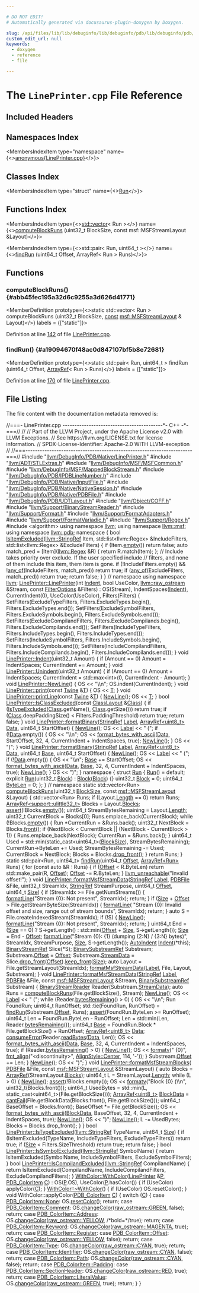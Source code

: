 ```yaml
---

# DO NOT EDIT!
# Automatically generated via docusaurus-plugin-doxygen by Doxygen.

slug: /api/files/lib/lib/debuginfo/lib/debuginfo/pdb/lib/debuginfo/pdb/native/lineprinter-cpp
custom_edit_url: null
keywords:
  - doxygen
  - reference
  - file

---
```





# The `LinePrinter.cpp` File Reference

<DoxygenPage pluginConfig={pluginConfig}>



## Included Headers

<IncludesList>
<IncludesListItem
  filePath="llvm/DebugInfo/PDB/Native/LinePrinter.h"
  permalink="/docs/api/files/include/include/llvm/include/llvm/debuginfo/include/llvm/debuginfo/pdb/include/llvm/debuginfo/pdb/native/lineprinter-h"
  isLocal="true" />
<IncludesListItem
  filePath="llvm/ADT/STLExtras.h"
  permalink="/docs/api/files/include/include/llvm/include/llvm/adt/stlextras-h"
  isLocal="true" />
<IncludesListItem
  filePath="llvm/DebugInfo/MSF/MSFCommon.h"
  permalink="/docs/api/files/include/include/llvm/include/llvm/debuginfo/include/llvm/debuginfo/msf/msfcommon-h"
  isLocal="true" />
<IncludesListItem
  filePath="llvm/DebugInfo/MSF/MappedBlockStream.h"
  permalink="/docs/api/files/include/include/llvm/include/llvm/debuginfo/include/llvm/debuginfo/msf/mappedblockstream-h"
  isLocal="true" />
<IncludesListItem
  filePath="llvm/DebugInfo/PDB/IPDBLineNumber.h"
  permalink="/docs/api/files/include/include/llvm/include/llvm/debuginfo/include/llvm/debuginfo/pdb/ipdblinenumber-h"
  isLocal="true" />
<IncludesListItem
  filePath="llvm/DebugInfo/PDB/Native/InputFile.h"
  permalink="/docs/api/files/include/include/llvm/include/llvm/debuginfo/include/llvm/debuginfo/pdb/include/llvm/debuginfo/pdb/native/inputfile-h"
  isLocal="true" />
<IncludesListItem
  filePath="llvm/DebugInfo/PDB/Native/NativeSession.h"
  permalink="/docs/api/files/include/include/llvm/include/llvm/debuginfo/include/llvm/debuginfo/pdb/include/llvm/debuginfo/pdb/native/nativesession-h"
  isLocal="true" />
<IncludesListItem
  filePath="llvm/DebugInfo/PDB/Native/PDBFile.h"
  permalink="/docs/api/files/include/include/llvm/include/llvm/debuginfo/include/llvm/debuginfo/pdb/include/llvm/debuginfo/pdb/native/pdbfile-h"
  isLocal="true" />
<IncludesListItem
  filePath="llvm/DebugInfo/PDB/UDTLayout.h"
  permalink="/docs/api/files/include/include/llvm/include/llvm/debuginfo/include/llvm/debuginfo/pdb/udtlayout-h"
  isLocal="true" />
<IncludesListItem
  filePath="llvm/Object/COFF.h"
  permalink="/docs/api/files/include/include/llvm/include/llvm/object/coff-h"
  isLocal="true" />
<IncludesListItem
  filePath="llvm/Support/BinaryStreamReader.h"
  permalink="/docs/api/files/include/include/llvm/include/llvm/support/binarystreamreader-h"
  isLocal="true" />
<IncludesListItem
  filePath="llvm/Support/Format.h"
  permalink="/docs/api/files/include/include/llvm/include/llvm/support/format-h"
  isLocal="true" />
<IncludesListItem
  filePath="llvm/Support/FormatAdapters.h"
  permalink="/docs/api/files/include/include/llvm/include/llvm/support/formatadapters-h"
  isLocal="true" />
<IncludesListItem
  filePath="llvm/Support/FormatVariadic.h"
  permalink="/docs/api/files/include/include/llvm/include/llvm/support/formatvariadic-h"
  isLocal="true" />
<IncludesListItem
  filePath="llvm/Support/Regex.h"
  permalink="/docs/api/files/include/include/llvm/include/llvm/support/regex-h"
  isLocal="true" />
<IncludesListItem
  filePath="algorithm"
  permalink=""
  isLocal="false" />
</IncludesList>

## Namespaces Index

<MembersIndex>

<MembersIndexItem
  type="namespace"
  name={<><a href="/docs/api/namespaces/anonymous-lineprinter-cpp-">anonymous&#123;LinePrinter.cpp&#125;</a></>}>
</MembersIndexItem>

</MembersIndex>

## Classes Index

<MembersIndex>

<MembersIndexItem
  type="struct"
  name={<><a href="/docs/api/structs/anonymous-namespace-lineprinter-cpp-/run">Run</a></>}>
</MembersIndexItem>

</MembersIndex>

## Functions Index

<MembersIndex>

<MembersIndexItem
  type={<><a href="/docs/api/files/lib/lib/target/lib/target/amdgpu/amdgpupromotealloca-cpp/#ac760e37eba1d852d0a28011a1a0ce05f">std::vector</a>&lt; Run &gt;</>}
  name={<><a href="#abb45fec195a32d6c9255a3d626d41771">computeBlockRuns</a> (uint32&#95;t BlockSize, const msf::MSFStreamLayout &amp;Layout)</>}>
</MembersIndexItem>

<MembersIndexItem
  type={<>std::pair&lt; Run, uint64&#95;t &gt;</>}
  name={<><a href="#a19094670f48ac0d847107bf5b8e72681">findRun</a> (uint64&#95;t Offset, ArrayRef&lt; Run &gt; Runs)</>}>
</MembersIndexItem>

</MembersIndex>


<SectionDefinition>

## Functions

### computeBlockRuns() {#abb45fec195a32d6c9255a3d626d41771}

<MemberDefinition
  prototype={<>static std::vector&lt; Run &gt; computeBlockRuns (uint32&#95;t BlockSize, <a href="/docs/api/files/lib/lib/target/lib/target/aarch64/aarch64promoteconstant-cpp/#a90f8350fecae261c25be85d38b451bff">const</a> <a href="/docs/api/classes/llvm/msf/msfstreamlayout">msf::MSFStreamLayout</a> &amp; Layout)</>}
  labels = {["static"]}>

Definition at line <a href="#l00142">142</a> of file <a href="/docs/api/files/lib/lib/debuginfo/lib/debuginfo/pdb/lib/debuginfo/pdb/native/lineprinter-cpp">LinePrinter.cpp</a>.
</MemberDefinition>

### findRun() {#a19094670f48ac0d847107bf5b8e72681}

<MemberDefinition
  prototype={<>static std::pair&lt; Run, uint64&#95;t &gt; findRun (uint64&#95;t Offset, <a href="/docs/api/classes/llvm/arrayref">ArrayRef</a>&lt; Run &gt; Runs)</>}
  labels = {["static"]}>

Definition at line <a href="#l00170">170</a> of file <a href="/docs/api/files/lib/lib/debuginfo/lib/debuginfo/pdb/lib/debuginfo/pdb/native/lineprinter-cpp">LinePrinter.cpp</a>.
</MemberDefinition>

</SectionDefinition>

## File Listing

The file content with the documentation metadata removed is:

<ProgramListing>

<Link id="l00001" /><CodeLine lineNumber="1"><Highlight kind="comment">//===- LinePrinter.cpp ------------------------------------------&#42;- C++ -&#42;-===//</Highlight><Highlight kind="normal"></Highlight></CodeLine>
<Link id="l00002" /><CodeLine lineNumber="2"><Highlight kind="normal"></Highlight><Highlight kind="comment">//</Highlight><Highlight kind="normal"></Highlight></CodeLine>
<Link id="l00003" /><CodeLine lineNumber="3"><Highlight kind="normal"></Highlight><Highlight kind="comment">// Part of the LLVM Project, under the Apache License v2.0 with LLVM Exceptions.</Highlight><Highlight kind="normal"></Highlight></CodeLine>
<Link id="l00004" /><CodeLine lineNumber="4"><Highlight kind="normal"></Highlight><Highlight kind="comment">// See https://llvm.org/LICENSE.txt for license information.</Highlight><Highlight kind="normal"></Highlight></CodeLine>
<Link id="l00005" /><CodeLine lineNumber="5"><Highlight kind="normal"></Highlight><Highlight kind="comment">// SPDX-License-Identifier: Apache-2.0 WITH LLVM-exception</Highlight><Highlight kind="normal"></Highlight></CodeLine>
<Link id="l00006" /><CodeLine lineNumber="6"><Highlight kind="normal"></Highlight><Highlight kind="comment">//</Highlight><Highlight kind="normal"></Highlight></CodeLine>
<Link id="l00007" /><CodeLine lineNumber="7"><Highlight kind="normal"></Highlight><Highlight kind="comment">//===----------------------------------------------------------------------===//</Highlight><Highlight kind="normal"></Highlight></CodeLine>
<Link id="l00008" /><CodeLine lineNumber="8"><Highlight kind="normal"></Highlight></CodeLine>
<Link id="l00009" /><CodeLine lineNumber="9"><Highlight kind="normal"></Highlight><Highlight kind="preprocessor">#include &quot;<a href="/docs/api/files/include/include/llvm/include/llvm/debuginfo/include/llvm/debuginfo/pdb/include/llvm/debuginfo/pdb/native/lineprinter-h">llvm/DebugInfo/PDB/Native/LinePrinter.h</a>&quot;</Highlight><Highlight kind="normal"></Highlight></CodeLine>
<Link id="l00010" /><CodeLine lineNumber="10"><Highlight kind="normal"></Highlight></CodeLine>
<Link id="l00011" /><CodeLine lineNumber="11"><Highlight kind="normal"></Highlight><Highlight kind="preprocessor">#include &quot;<a href="/docs/api/files/include/include/llvm/include/llvm/adt/stlextras-h">llvm/ADT/STLExtras.h</a>&quot;</Highlight><Highlight kind="normal"></Highlight></CodeLine>
<Link id="l00012" /><CodeLine lineNumber="12"><Highlight kind="normal"></Highlight><Highlight kind="preprocessor">#include &quot;<a href="/docs/api/files/include/include/llvm/include/llvm/debuginfo/include/llvm/debuginfo/msf/msfcommon-h">llvm/DebugInfo/MSF/MSFCommon.h</a>&quot;</Highlight><Highlight kind="normal"></Highlight></CodeLine>
<Link id="l00013" /><CodeLine lineNumber="13"><Highlight kind="normal"></Highlight><Highlight kind="preprocessor">#include &quot;<a href="/docs/api/files/include/include/llvm/include/llvm/debuginfo/include/llvm/debuginfo/msf/mappedblockstream-h">llvm/DebugInfo/MSF/MappedBlockStream.h</a>&quot;</Highlight><Highlight kind="normal"></Highlight></CodeLine>
<Link id="l00014" /><CodeLine lineNumber="14"><Highlight kind="normal"></Highlight><Highlight kind="preprocessor">#include &quot;<a href="/docs/api/files/include/include/llvm/include/llvm/debuginfo/include/llvm/debuginfo/pdb/ipdblinenumber-h">llvm/DebugInfo/PDB/IPDBLineNumber.h</a>&quot;</Highlight><Highlight kind="normal"></Highlight></CodeLine>
<Link id="l00015" /><CodeLine lineNumber="15"><Highlight kind="normal"></Highlight><Highlight kind="preprocessor">#include &quot;<a href="/docs/api/files/include/include/llvm/include/llvm/debuginfo/include/llvm/debuginfo/pdb/include/llvm/debuginfo/pdb/native/inputfile-h">llvm/DebugInfo/PDB/Native/InputFile.h</a>&quot;</Highlight><Highlight kind="normal"></Highlight></CodeLine>
<Link id="l00016" /><CodeLine lineNumber="16"><Highlight kind="normal"></Highlight><Highlight kind="preprocessor">#include &quot;<a href="/docs/api/files/include/include/llvm/include/llvm/debuginfo/include/llvm/debuginfo/pdb/include/llvm/debuginfo/pdb/native/nativesession-h">llvm/DebugInfo/PDB/Native/NativeSession.h</a>&quot;</Highlight><Highlight kind="normal"></Highlight></CodeLine>
<Link id="l00017" /><CodeLine lineNumber="17"><Highlight kind="normal"></Highlight><Highlight kind="preprocessor">#include &quot;<a href="/docs/api/files/include/include/llvm/include/llvm/debuginfo/include/llvm/debuginfo/pdb/include/llvm/debuginfo/pdb/native/pdbfile-h">llvm/DebugInfo/PDB/Native/PDBFile.h</a>&quot;</Highlight><Highlight kind="normal"></Highlight></CodeLine>
<Link id="l00018" /><CodeLine lineNumber="18"><Highlight kind="normal"></Highlight><Highlight kind="preprocessor">#include &quot;<a href="/docs/api/files/include/include/llvm/include/llvm/debuginfo/include/llvm/debuginfo/pdb/udtlayout-h">llvm/DebugInfo/PDB/UDTLayout.h</a>&quot;</Highlight><Highlight kind="normal"></Highlight></CodeLine>
<Link id="l00019" /><CodeLine lineNumber="19"><Highlight kind="normal"></Highlight><Highlight kind="preprocessor">#include &quot;<a href="/docs/api/files/include/include/llvm/include/llvm/object/coff-h">llvm/Object/COFF.h</a>&quot;</Highlight><Highlight kind="normal"></Highlight></CodeLine>
<Link id="l00020" /><CodeLine lineNumber="20"><Highlight kind="normal"></Highlight><Highlight kind="preprocessor">#include &quot;<a href="/docs/api/files/include/include/llvm/include/llvm/support/binarystreamreader-h">llvm/Support/BinaryStreamReader.h</a>&quot;</Highlight><Highlight kind="normal"></Highlight></CodeLine>
<Link id="l00021" /><CodeLine lineNumber="21"><Highlight kind="normal"></Highlight><Highlight kind="preprocessor">#include &quot;<a href="/docs/api/files/include/include/llvm/include/llvm/support/format-h">llvm/Support/Format.h</a>&quot;</Highlight><Highlight kind="normal"></Highlight></CodeLine>
<Link id="l00022" /><CodeLine lineNumber="22"><Highlight kind="normal"></Highlight><Highlight kind="preprocessor">#include &quot;<a href="/docs/api/files/include/include/llvm/include/llvm/support/formatadapters-h">llvm/Support/FormatAdapters.h</a>&quot;</Highlight><Highlight kind="normal"></Highlight></CodeLine>
<Link id="l00023" /><CodeLine lineNumber="23"><Highlight kind="normal"></Highlight><Highlight kind="preprocessor">#include &quot;<a href="/docs/api/files/include/include/llvm/include/llvm/support/formatvariadic-h">llvm/Support/FormatVariadic.h</a>&quot;</Highlight><Highlight kind="normal"></Highlight></CodeLine>
<Link id="l00024" /><CodeLine lineNumber="24"><Highlight kind="normal"></Highlight><Highlight kind="preprocessor">#include &quot;<a href="/docs/api/files/include/include/llvm/include/llvm/support/regex-h">llvm/Support/Regex.h</a>&quot;</Highlight><Highlight kind="normal"></Highlight></CodeLine>
<Link id="l00025" /><CodeLine lineNumber="25"><Highlight kind="normal"></Highlight></CodeLine>
<Link id="l00026" /><CodeLine lineNumber="26"><Highlight kind="normal"></Highlight><Highlight kind="preprocessor">#include &lt;algorithm&gt;</Highlight><Highlight kind="normal"></Highlight></CodeLine>
<Link id="l00027" /><CodeLine lineNumber="27"><Highlight kind="normal"></Highlight></CodeLine>
<Link id="l00028" /><CodeLine lineNumber="28"><Highlight kind="normal"></Highlight><Highlight kind="keyword">using namespace </Highlight><Highlight kind="normal"><a href="/docs/api/namespaces/llvm">llvm</a>;</Highlight></CodeLine>
<Link id="l00029" /><CodeLine lineNumber="29"><Highlight kind="normal"></Highlight><Highlight kind="keyword">using namespace </Highlight><Highlight kind="normal"><a href="/docs/api/namespaces/llvm/msf">llvm::msf</a>;</Highlight></CodeLine>
<Link id="l00030" /><CodeLine lineNumber="30"><Highlight kind="normal"></Highlight><Highlight kind="keyword">using namespace </Highlight><Highlight kind="normal"><a href="/docs/api/namespaces/llvm/pdb">llvm::pdb</a>;</Highlight></CodeLine>
<Link id="l00031" /><CodeLine lineNumber="31"><Highlight kind="normal"></Highlight></CodeLine>
<Link id="l00032" /><CodeLine lineNumber="32" lineLink="/docs/api/namespaces/anonymous-lineprinter-cpp-"><Highlight kind="normal"></Highlight><Highlight kind="keyword">namespace </Highlight><Highlight kind="normal">&#123;</Highlight></CodeLine>
<Link id="l00033" /><CodeLine lineNumber="33" lineLink="/docs/api/namespaces/anonymous-lineprinter-cpp-/#af2120c452b8889478d5a51d200a14bef"><Highlight kind="normal"></Highlight><Highlight kind="keywordtype">bool</Highlight><Highlight kind="normal"> <a href="/docs/api/namespaces/anonymous-lineprinter-cpp-/#af2120c452b8889478d5a51d200a14bef">IsItemExcluded</a>(<a href="/docs/api/classes/llvm/stringref">llvm::StringRef</a> Item,</Highlight></CodeLine>
<Link id="l00034" /><CodeLine lineNumber="34"><Highlight kind="normal">                    std::list&lt;llvm::Regex&gt; &amp;IncludeFilters,</Highlight></CodeLine>
<Link id="l00035" /><CodeLine lineNumber="35"><Highlight kind="normal">                    std::list&lt;llvm::Regex&gt; &amp;ExcludeFilters) &#123;</Highlight></CodeLine>
<Link id="l00036" /><CodeLine lineNumber="36"><Highlight kind="normal">  </Highlight><Highlight kind="keywordflow">if</Highlight><Highlight kind="normal"> (Item.<a href="/docs/api/classes/llvm/stringref/#a2dc80c585ad5882da8cae7b5968f7e74">empty</a>())</Highlight></CodeLine>
<Link id="l00037" /><CodeLine lineNumber="37"><Highlight kind="normal">    </Highlight><Highlight kind="keywordflow">return</Highlight><Highlight kind="normal"> </Highlight><Highlight kind="keyword">false</Highlight><Highlight kind="normal">;</Highlight></CodeLine>
<Link id="l00038" /><CodeLine lineNumber="38"><Highlight kind="normal"></Highlight></CodeLine>
<Link id="l00039" /><CodeLine lineNumber="39"><Highlight kind="normal">  </Highlight><Highlight kind="keyword">auto</Highlight><Highlight kind="normal"> match&#95;pred = &#91;Item&#93;(<a href="/docs/api/classes/llvm/regex">llvm::Regex</a> &amp;R) &#123; </Highlight><Highlight kind="keywordflow">return</Highlight><Highlight kind="normal"> R.match(Item); &#125;;</Highlight></CodeLine>
<Link id="l00040" /><CodeLine lineNumber="40"><Highlight kind="normal"></Highlight></CodeLine>
<Link id="l00041" /><CodeLine lineNumber="41"><Highlight kind="normal">  </Highlight><Highlight kind="comment">// Include takes priority over exclude.  If the user specified include</Highlight><Highlight kind="normal"></Highlight></CodeLine>
<Link id="l00042" /><CodeLine lineNumber="42"><Highlight kind="normal">  </Highlight><Highlight kind="comment">// filters, and none of them include this item, them item is gone.</Highlight><Highlight kind="normal"></Highlight></CodeLine>
<Link id="l00043" /><CodeLine lineNumber="43"><Highlight kind="normal">  </Highlight><Highlight kind="keywordflow">if</Highlight><Highlight kind="normal"> (!IncludeFilters.empty() &amp;&amp; !<a href="/docs/api/namespaces/llvm/#a61d13d6824ec46c31260a4fd0997eda0">any&#95;of</a>(IncludeFilters, match&#95;pred))</Highlight></CodeLine>
<Link id="l00044" /><CodeLine lineNumber="44"><Highlight kind="normal">    </Highlight><Highlight kind="keywordflow">return</Highlight><Highlight kind="normal"> </Highlight><Highlight kind="keyword">true</Highlight><Highlight kind="normal">;</Highlight></CodeLine>
<Link id="l00045" /><CodeLine lineNumber="45"><Highlight kind="normal"></Highlight></CodeLine>
<Link id="l00046" /><CodeLine lineNumber="46"><Highlight kind="normal">  </Highlight><Highlight kind="keywordflow">if</Highlight><Highlight kind="normal"> (<a href="/docs/api/namespaces/llvm/#a61d13d6824ec46c31260a4fd0997eda0">any&#95;of</a>(ExcludeFilters, match&#95;pred))</Highlight></CodeLine>
<Link id="l00047" /><CodeLine lineNumber="47"><Highlight kind="normal">    </Highlight><Highlight kind="keywordflow">return</Highlight><Highlight kind="normal"> </Highlight><Highlight kind="keyword">true</Highlight><Highlight kind="normal">;</Highlight></CodeLine>
<Link id="l00048" /><CodeLine lineNumber="48"><Highlight kind="normal"></Highlight></CodeLine>
<Link id="l00049" /><CodeLine lineNumber="49"><Highlight kind="normal">  </Highlight><Highlight kind="keywordflow">return</Highlight><Highlight kind="normal"> </Highlight><Highlight kind="keyword">false</Highlight><Highlight kind="normal">;</Highlight></CodeLine>
<Link id="l00050" /><CodeLine lineNumber="50"><Highlight kind="normal">&#125;</Highlight></CodeLine>
<Link id="l00051" /><CodeLine lineNumber="51"><Highlight kind="normal">&#125; </Highlight><Highlight kind="comment">// namespace</Highlight><Highlight kind="normal"></Highlight></CodeLine>
<Link id="l00052" /><CodeLine lineNumber="52"><Highlight kind="normal"></Highlight></CodeLine>
<Link id="l00053" /><CodeLine lineNumber="53"><Highlight kind="normal"></Highlight><Highlight kind="keyword">using namespace </Highlight><Highlight kind="normal"><a href="/docs/api/namespaces/llvm">llvm</a>;</Highlight></CodeLine>
<Link id="l00054" /><CodeLine lineNumber="54"><Highlight kind="normal"></Highlight></CodeLine>
<Link id="l00055" /><CodeLine lineNumber="55" lineLink="/docs/api/classes/llvm/pdb/lineprinter/#abe1f3d6f97dc0b1e90301a5cf1efbfa0"><Highlight kind="normal"><a href="/docs/api/classes/llvm/pdb/lineprinter/#abe1f3d6f97dc0b1e90301a5cf1efbfa0">LinePrinter::LinePrinter</a>(</Highlight><Highlight kind="keywordtype">int</Highlight><Highlight kind="normal"> <a href="/docs/api/classes/llvm/pdb/lineprinter/#aff65b72d93ef36f0804f334f97a07cc8">Indent</a>, </Highlight><Highlight kind="keywordtype">bool</Highlight><Highlight kind="normal"> UseColor, <a href="/docs/api/classes/llvm/raw-ostream">llvm::raw&#95;ostream</a> &amp;Stream,</Highlight></CodeLine>
<Link id="l00056" /><CodeLine lineNumber="56"><Highlight kind="normal">                         </Highlight><Highlight kind="keyword">const</Highlight><Highlight kind="normal"> <a href="/docs/api/structs/filteroptions">FilterOptions</a> &amp;Filters)</Highlight></CodeLine>
<Link id="l00057" /><CodeLine lineNumber="57"><Highlight kind="normal">    : OS(Stream), IndentSpaces(<a href="/docs/api/classes/llvm/pdb/lineprinter/#aff65b72d93ef36f0804f334f97a07cc8">Indent</a>), CurrentIndent(0), UseColor(UseColor),</Highlight></CodeLine>
<Link id="l00058" /><CodeLine lineNumber="58"><Highlight kind="normal">      Filters(Filters) &#123;</Highlight></CodeLine>
<Link id="l00059" /><CodeLine lineNumber="59"><Highlight kind="normal">  SetFilters(ExcludeTypeFilters, Filters.ExcludeTypes.begin(),</Highlight></CodeLine>
<Link id="l00060" /><CodeLine lineNumber="60"><Highlight kind="normal">             Filters.ExcludeTypes.end());</Highlight></CodeLine>
<Link id="l00061" /><CodeLine lineNumber="61"><Highlight kind="normal">  SetFilters(ExcludeSymbolFilters, Filters.ExcludeSymbols.begin(),</Highlight></CodeLine>
<Link id="l00062" /><CodeLine lineNumber="62"><Highlight kind="normal">             Filters.ExcludeSymbols.end());</Highlight></CodeLine>
<Link id="l00063" /><CodeLine lineNumber="63"><Highlight kind="normal">  SetFilters(ExcludeCompilandFilters, Filters.ExcludeCompilands.begin(),</Highlight></CodeLine>
<Link id="l00064" /><CodeLine lineNumber="64"><Highlight kind="normal">             Filters.ExcludeCompilands.end());</Highlight></CodeLine>
<Link id="l00065" /><CodeLine lineNumber="65"><Highlight kind="normal"></Highlight></CodeLine>
<Link id="l00066" /><CodeLine lineNumber="66"><Highlight kind="normal">  SetFilters(IncludeTypeFilters, Filters.IncludeTypes.begin(),</Highlight></CodeLine>
<Link id="l00067" /><CodeLine lineNumber="67"><Highlight kind="normal">             Filters.IncludeTypes.end());</Highlight></CodeLine>
<Link id="l00068" /><CodeLine lineNumber="68"><Highlight kind="normal">  SetFilters(IncludeSymbolFilters, Filters.IncludeSymbols.begin(),</Highlight></CodeLine>
<Link id="l00069" /><CodeLine lineNumber="69"><Highlight kind="normal">             Filters.IncludeSymbols.end());</Highlight></CodeLine>
<Link id="l00070" /><CodeLine lineNumber="70"><Highlight kind="normal">  SetFilters(IncludeCompilandFilters, Filters.IncludeCompilands.begin(),</Highlight></CodeLine>
<Link id="l00071" /><CodeLine lineNumber="71"><Highlight kind="normal">             Filters.IncludeCompilands.end());</Highlight></CodeLine>
<Link id="l00072" /><CodeLine lineNumber="72"><Highlight kind="normal">&#125;</Highlight></CodeLine>
<Link id="l00073" /><CodeLine lineNumber="73"><Highlight kind="normal"></Highlight></CodeLine>
<Link id="l00074" /><CodeLine lineNumber="74" lineLink="/docs/api/classes/llvm/pdb/lineprinter/#aff65b72d93ef36f0804f334f97a07cc8"><Highlight kind="normal"></Highlight><Highlight kind="keywordtype">void</Highlight><Highlight kind="normal"> <a href="/docs/api/classes/llvm/pdb/lineprinter/#aff65b72d93ef36f0804f334f97a07cc8">LinePrinter::Indent</a>(uint32&#95;t Amount) &#123;</Highlight></CodeLine>
<Link id="l00075" /><CodeLine lineNumber="75"><Highlight kind="normal">  </Highlight><Highlight kind="keywordflow">if</Highlight><Highlight kind="normal"> (Amount == 0)</Highlight></CodeLine>
<Link id="l00076" /><CodeLine lineNumber="76"><Highlight kind="normal">    Amount = IndentSpaces;</Highlight></CodeLine>
<Link id="l00077" /><CodeLine lineNumber="77"><Highlight kind="normal">  CurrentIndent += Amount;</Highlight></CodeLine>
<Link id="l00078" /><CodeLine lineNumber="78"><Highlight kind="normal">&#125;</Highlight></CodeLine>
<Link id="l00079" /><CodeLine lineNumber="79"><Highlight kind="normal"></Highlight></CodeLine>
<Link id="l00080" /><CodeLine lineNumber="80" lineLink="/docs/api/classes/llvm/pdb/lineprinter/#a4f169af210cc9ef09bfdbf912ff84d3f"><Highlight kind="normal"></Highlight><Highlight kind="keywordtype">void</Highlight><Highlight kind="normal"> <a href="/docs/api/classes/llvm/pdb/lineprinter/#a4f169af210cc9ef09bfdbf912ff84d3f">LinePrinter::Unindent</a>(uint32&#95;t Amount) &#123;</Highlight></CodeLine>
<Link id="l00081" /><CodeLine lineNumber="81"><Highlight kind="normal">  </Highlight><Highlight kind="keywordflow">if</Highlight><Highlight kind="normal"> (Amount == 0)</Highlight></CodeLine>
<Link id="l00082" /><CodeLine lineNumber="82"><Highlight kind="normal">    Amount = IndentSpaces;</Highlight></CodeLine>
<Link id="l00083" /><CodeLine lineNumber="83"><Highlight kind="normal">  CurrentIndent = std::max&lt;int&gt;(0, CurrentIndent - Amount);</Highlight></CodeLine>
<Link id="l00084" /><CodeLine lineNumber="84"><Highlight kind="normal">&#125;</Highlight></CodeLine>
<Link id="l00085" /><CodeLine lineNumber="85"><Highlight kind="normal"></Highlight></CodeLine>
<Link id="l00086" /><CodeLine lineNumber="86" lineLink="/docs/api/classes/llvm/pdb/lineprinter/#a52b2321c96e1591015daa0ea9caec53a"><Highlight kind="normal"></Highlight><Highlight kind="keywordtype">void</Highlight><Highlight kind="normal"> <a href="/docs/api/classes/llvm/pdb/lineprinter/#a52b2321c96e1591015daa0ea9caec53a">LinePrinter::NewLine</a>() &#123;</Highlight></CodeLine>
<Link id="l00087" /><CodeLine lineNumber="87"><Highlight kind="normal">  OS &lt;&lt; </Highlight><Highlight kind="stringliteral">&quot;\\n&quot;</Highlight><Highlight kind="normal">;</Highlight></CodeLine>
<Link id="l00088" /><CodeLine lineNumber="88"><Highlight kind="normal">  OS.indent(CurrentIndent);</Highlight></CodeLine>
<Link id="l00089" /><CodeLine lineNumber="89"><Highlight kind="normal">&#125;</Highlight></CodeLine>
<Link id="l00090" /><CodeLine lineNumber="90"><Highlight kind="normal"></Highlight></CodeLine>
<Link id="l00091" /><CodeLine lineNumber="91" lineLink="/docs/api/classes/llvm/pdb/lineprinter/#a06a3f5b644b5e169772cfa7a8ec7a027"><Highlight kind="normal"></Highlight><Highlight kind="keywordtype">void</Highlight><Highlight kind="normal"> <a href="/docs/api/classes/llvm/pdb/lineprinter/#a06a3f5b644b5e169772cfa7a8ec7a027">LinePrinter::print</a>(</Highlight><Highlight kind="keyword">const</Highlight><Highlight kind="normal"> <a href="/docs/api/classes/llvm/twine">Twine</a> &amp;<a href="/docs/api/files/lib/lib/target/lib/target/mips/mips16isellowering-cpp/#a0acb682b8260ab1c60b918599864e2e5">T</a>) &#123; OS &lt;&lt; <a href="/docs/api/files/lib/lib/target/lib/target/mips/mips16isellowering-cpp/#a0acb682b8260ab1c60b918599864e2e5">T</a>; &#125;</Highlight></CodeLine>
<Link id="l00092" /><CodeLine lineNumber="92"><Highlight kind="normal"></Highlight></CodeLine>
<Link id="l00093" /><CodeLine lineNumber="93" lineLink="/docs/api/classes/llvm/pdb/lineprinter/#a2b215cbbcaae2066e937d906983ce3dd"><Highlight kind="normal"></Highlight><Highlight kind="keywordtype">void</Highlight><Highlight kind="normal"> <a href="/docs/api/classes/llvm/pdb/lineprinter/#a2b215cbbcaae2066e937d906983ce3dd">LinePrinter::printLine</a>(</Highlight><Highlight kind="keyword">const</Highlight><Highlight kind="normal"> <a href="/docs/api/classes/llvm/twine">Twine</a> &amp;<a href="/docs/api/files/lib/lib/target/lib/target/mips/mips16isellowering-cpp/#a0acb682b8260ab1c60b918599864e2e5">T</a>) &#123;</Highlight></CodeLine>
<Link id="l00094" /><CodeLine lineNumber="94"><Highlight kind="normal">  <a href="/docs/api/classes/llvm/pdb/lineprinter/#a52b2321c96e1591015daa0ea9caec53a">NewLine</a>();</Highlight></CodeLine>
<Link id="l00095" /><CodeLine lineNumber="95"><Highlight kind="normal">  OS &lt;&lt; <a href="/docs/api/files/lib/lib/target/lib/target/mips/mips16isellowering-cpp/#a0acb682b8260ab1c60b918599864e2e5">T</a>;</Highlight></CodeLine>
<Link id="l00096" /><CodeLine lineNumber="96"><Highlight kind="normal">&#125;</Highlight></CodeLine>
<Link id="l00097" /><CodeLine lineNumber="97"><Highlight kind="normal"></Highlight></CodeLine>
<Link id="l00098" /><CodeLine lineNumber="98" lineLink="/docs/api/classes/llvm/pdb/lineprinter/#af680bb028891c0032e9f153be42c2f19"><Highlight kind="normal"></Highlight><Highlight kind="keywordtype">bool</Highlight><Highlight kind="normal"> <a href="/docs/api/classes/llvm/pdb/lineprinter/#af680bb028891c0032e9f153be42c2f19">LinePrinter::IsClassExcluded</a>(</Highlight><Highlight kind="keyword">const</Highlight><Highlight kind="normal"> <a href="/docs/api/classes/llvm/pdb/classlayout">ClassLayout</a> &amp;<a href="/docs/api/namespaces/llvm/pdb/#a2ffaff61a965c84730991ba39b8fde85a9bd81329febf6efe22788e03ddeaf0af">Class</a>) &#123;</Highlight></CodeLine>
<Link id="l00099" /><CodeLine lineNumber="99"><Highlight kind="normal">  </Highlight><Highlight kind="keywordflow">if</Highlight><Highlight kind="normal"> (<a href="/docs/api/classes/llvm/pdb/lineprinter/#ae40a6397c6bed882e028468e6b6676f9">IsTypeExcluded</a>(<a href="/docs/api/namespaces/llvm/pdb/#a2ffaff61a965c84730991ba39b8fde85a9bd81329febf6efe22788e03ddeaf0af">Class</a>.getName(), <a href="/docs/api/namespaces/llvm/pdb/#a2ffaff61a965c84730991ba39b8fde85a9bd81329febf6efe22788e03ddeaf0af">Class</a>.getSize()))</Highlight></CodeLine>
<Link id="l00100" /><CodeLine lineNumber="100"><Highlight kind="normal">    </Highlight><Highlight kind="keywordflow">return</Highlight><Highlight kind="normal"> </Highlight><Highlight kind="keyword">true</Highlight><Highlight kind="normal">;</Highlight></CodeLine>
<Link id="l00101" /><CodeLine lineNumber="101"><Highlight kind="normal">  </Highlight><Highlight kind="keywordflow">if</Highlight><Highlight kind="normal"> (<a href="/docs/api/namespaces/llvm/pdb/#a2ffaff61a965c84730991ba39b8fde85a9bd81329febf6efe22788e03ddeaf0af">Class</a>.deepPaddingSize() &lt; Filters.PaddingThreshold)</Highlight></CodeLine>
<Link id="l00102" /><CodeLine lineNumber="102"><Highlight kind="normal">    </Highlight><Highlight kind="keywordflow">return</Highlight><Highlight kind="normal"> </Highlight><Highlight kind="keyword">true</Highlight><Highlight kind="normal">;</Highlight></CodeLine>
<Link id="l00103" /><CodeLine lineNumber="103"><Highlight kind="normal">  </Highlight><Highlight kind="keywordflow">return</Highlight><Highlight kind="normal"> </Highlight><Highlight kind="keyword">false</Highlight><Highlight kind="normal">;</Highlight></CodeLine>
<Link id="l00104" /><CodeLine lineNumber="104"><Highlight kind="normal">&#125;</Highlight></CodeLine>
<Link id="l00105" /><CodeLine lineNumber="105"><Highlight kind="normal"></Highlight></CodeLine>
<Link id="l00106" /><CodeLine lineNumber="106" lineLink="/docs/api/classes/llvm/pdb/lineprinter/#adae521bf88b566975bea915d1b62a4b0"><Highlight kind="normal"></Highlight><Highlight kind="keywordtype">void</Highlight><Highlight kind="normal"> <a href="/docs/api/classes/llvm/pdb/lineprinter/#adae521bf88b566975bea915d1b62a4b0">LinePrinter::formatBinary</a>(<a href="/docs/api/classes/llvm/stringref">StringRef</a> <a href="/docs/api/namespaces/llvm/pdb/#a33e853ec74d48b1340d1d4bae772d30bab021df6aac4654c454f46c77646e745f">Label</a>, <a href="/docs/api/classes/llvm/arrayref">ArrayRef&lt;uint8&#95;t&gt;</a> <a href="/docs/api/namespaces/llvm/pdb/#a33e853ec74d48b1340d1d4bae772d30baf6068daa29dbb05a7ead1e3b5a48bbee">Data</a>,</Highlight></CodeLine>
<Link id="l00107" /><CodeLine lineNumber="107"><Highlight kind="normal">                               uint64&#95;t StartOffset) &#123;</Highlight></CodeLine>
<Link id="l00108" /><CodeLine lineNumber="108"><Highlight kind="normal">  <a href="/docs/api/classes/llvm/pdb/lineprinter/#a52b2321c96e1591015daa0ea9caec53a">NewLine</a>();</Highlight></CodeLine>
<Link id="l00109" /><CodeLine lineNumber="109"><Highlight kind="normal">  OS &lt;&lt; <a href="/docs/api/namespaces/llvm/pdb/#a33e853ec74d48b1340d1d4bae772d30bab021df6aac4654c454f46c77646e745f">Label</a> &lt;&lt; </Highlight><Highlight kind="stringliteral">&quot; (&quot;</Highlight><Highlight kind="normal">;</Highlight></CodeLine>
<Link id="l00110" /><CodeLine lineNumber="110"><Highlight kind="normal">  </Highlight><Highlight kind="keywordflow">if</Highlight><Highlight kind="normal"> (!<a href="/docs/api/namespaces/llvm/pdb/#a33e853ec74d48b1340d1d4bae772d30baf6068daa29dbb05a7ead1e3b5a48bbee">Data</a>.empty()) &#123;</Highlight></CodeLine>
<Link id="l00111" /><CodeLine lineNumber="111"><Highlight kind="normal">    OS &lt;&lt; </Highlight><Highlight kind="stringliteral">&quot;\\n&quot;</Highlight><Highlight kind="normal">;</Highlight></CodeLine>
<Link id="l00112" /><CodeLine lineNumber="112"><Highlight kind="normal">    OS &lt;&lt; <a href="/docs/api/namespaces/llvm/#aa317bd986283c199a9b3625dc625afc0">format&#95;bytes&#95;with&#95;ascii</a>(<a href="/docs/api/namespaces/llvm/pdb/#a33e853ec74d48b1340d1d4bae772d30baf6068daa29dbb05a7ead1e3b5a48bbee">Data</a>, StartOffset, 32, 4,</Highlight></CodeLine>
<Link id="l00113" /><CodeLine lineNumber="113"><Highlight kind="normal">                                  CurrentIndent + IndentSpaces, </Highlight><Highlight kind="keyword">true</Highlight><Highlight kind="normal">);</Highlight></CodeLine>
<Link id="l00114" /><CodeLine lineNumber="114"><Highlight kind="normal">    <a href="/docs/api/classes/llvm/pdb/lineprinter/#a52b2321c96e1591015daa0ea9caec53a">NewLine</a>();</Highlight></CodeLine>
<Link id="l00115" /><CodeLine lineNumber="115"><Highlight kind="normal">  &#125;</Highlight></CodeLine>
<Link id="l00116" /><CodeLine lineNumber="116"><Highlight kind="normal">  OS &lt;&lt; </Highlight><Highlight kind="stringliteral">&quot;)&quot;</Highlight><Highlight kind="normal">;</Highlight></CodeLine>
<Link id="l00117" /><CodeLine lineNumber="117"><Highlight kind="normal">&#125;</Highlight></CodeLine>
<Link id="l00118" /><CodeLine lineNumber="118"><Highlight kind="normal"></Highlight></CodeLine>
<Link id="l00119" /><CodeLine lineNumber="119" lineLink="/docs/api/classes/llvm/pdb/lineprinter/#ab4705575ddfca9321fb04a83dd534f21"><Highlight kind="normal"></Highlight><Highlight kind="keywordtype">void</Highlight><Highlight kind="normal"> <a href="/docs/api/classes/llvm/pdb/lineprinter/#adae521bf88b566975bea915d1b62a4b0">LinePrinter::formatBinary</a>(<a href="/docs/api/classes/llvm/stringref">StringRef</a> <a href="/docs/api/namespaces/llvm/pdb/#a33e853ec74d48b1340d1d4bae772d30bab021df6aac4654c454f46c77646e745f">Label</a>, <a href="/docs/api/classes/llvm/arrayref">ArrayRef&lt;uint8&#95;t&gt;</a> <a href="/docs/api/namespaces/llvm/pdb/#a33e853ec74d48b1340d1d4bae772d30baf6068daa29dbb05a7ead1e3b5a48bbee">Data</a>,</Highlight></CodeLine>
<Link id="l00120" /><CodeLine lineNumber="120"><Highlight kind="normal">                               uint64&#95;t <a href="/docs/api/namespaces/llvm/sampleprof/#a702f69807459cc25db5754a5f179d3fcaf6fbeb8fa9f451468611536b00878d41">Base</a>, uint64&#95;t StartOffset) &#123;</Highlight></CodeLine>
<Link id="l00121" /><CodeLine lineNumber="121"><Highlight kind="normal">  <a href="/docs/api/classes/llvm/pdb/lineprinter/#a52b2321c96e1591015daa0ea9caec53a">NewLine</a>();</Highlight></CodeLine>
<Link id="l00122" /><CodeLine lineNumber="122"><Highlight kind="normal">  OS &lt;&lt; <a href="/docs/api/namespaces/llvm/pdb/#a33e853ec74d48b1340d1d4bae772d30bab021df6aac4654c454f46c77646e745f">Label</a> &lt;&lt; </Highlight><Highlight kind="stringliteral">&quot; (&quot;</Highlight><Highlight kind="normal">;</Highlight></CodeLine>
<Link id="l00123" /><CodeLine lineNumber="123"><Highlight kind="normal">  </Highlight><Highlight kind="keywordflow">if</Highlight><Highlight kind="normal"> (!<a href="/docs/api/namespaces/llvm/pdb/#a33e853ec74d48b1340d1d4bae772d30baf6068daa29dbb05a7ead1e3b5a48bbee">Data</a>.empty()) &#123;</Highlight></CodeLine>
<Link id="l00124" /><CodeLine lineNumber="124"><Highlight kind="normal">    OS &lt;&lt; </Highlight><Highlight kind="stringliteral">&quot;\\n&quot;</Highlight><Highlight kind="normal">;</Highlight></CodeLine>
<Link id="l00125" /><CodeLine lineNumber="125"><Highlight kind="normal">    <a href="/docs/api/namespaces/llvm/sampleprof/#a702f69807459cc25db5754a5f179d3fcaf6fbeb8fa9f451468611536b00878d41">Base</a> += StartOffset;</Highlight></CodeLine>
<Link id="l00126" /><CodeLine lineNumber="126"><Highlight kind="normal">    OS &lt;&lt; <a href="/docs/api/namespaces/llvm/#aa317bd986283c199a9b3625dc625afc0">format&#95;bytes&#95;with&#95;ascii</a>(<a href="/docs/api/namespaces/llvm/pdb/#a33e853ec74d48b1340d1d4bae772d30baf6068daa29dbb05a7ead1e3b5a48bbee">Data</a>, <a href="/docs/api/namespaces/llvm/sampleprof/#a702f69807459cc25db5754a5f179d3fcaf6fbeb8fa9f451468611536b00878d41">Base</a>, 32, 4,</Highlight></CodeLine>
<Link id="l00127" /><CodeLine lineNumber="127"><Highlight kind="normal">                                  CurrentIndent + IndentSpaces, </Highlight><Highlight kind="keyword">true</Highlight><Highlight kind="normal">);</Highlight></CodeLine>
<Link id="l00128" /><CodeLine lineNumber="128"><Highlight kind="normal">    <a href="/docs/api/classes/llvm/pdb/lineprinter/#a52b2321c96e1591015daa0ea9caec53a">NewLine</a>();</Highlight></CodeLine>
<Link id="l00129" /><CodeLine lineNumber="129"><Highlight kind="normal">  &#125;</Highlight></CodeLine>
<Link id="l00130" /><CodeLine lineNumber="130"><Highlight kind="normal">  OS &lt;&lt; </Highlight><Highlight kind="stringliteral">&quot;)&quot;</Highlight><Highlight kind="normal">;</Highlight></CodeLine>
<Link id="l00131" /><CodeLine lineNumber="131"><Highlight kind="normal">&#125;</Highlight></CodeLine>
<Link id="l00132" /><CodeLine lineNumber="132"><Highlight kind="normal"></Highlight></CodeLine>
<Link id="l00133" /><CodeLine lineNumber="133"><Highlight kind="normal"></Highlight><Highlight kind="keyword">namespace </Highlight><Highlight kind="normal">&#123;</Highlight></CodeLine>
<Link id="l00134" /><CodeLine lineNumber="134" lineLink="/docs/api/structs/anonymous-namespace-lineprinter-cpp-/run"><Highlight kind="normal"></Highlight><Highlight kind="keyword">struct </Highlight><Highlight kind="normal"><a href="/docs/api/structs/anonymous-namespace-lineprinter-cpp-/run/#adfa1decc84d520a0f3bd14c9e0718afa">Run</a> &#123;</Highlight></CodeLine>
<Link id="l00135" /><CodeLine lineNumber="135" lineLink="/docs/api/structs/anonymous-namespace-lineprinter-cpp-/run/#adfa1decc84d520a0f3bd14c9e0718afa"><Highlight kind="normal">  <a href="/docs/api/structs/anonymous-namespace-lineprinter-cpp-/run/#adfa1decc84d520a0f3bd14c9e0718afa">Run</a>() = </Highlight><Highlight kind="keywordflow">default</Highlight><Highlight kind="normal">;</Highlight></CodeLine>
<Link id="l00136" /><CodeLine lineNumber="136" lineLink="/docs/api/structs/anonymous-namespace-lineprinter-cpp-/run/#aafbbd04757e87f074359c9788536e0d4"><Highlight kind="normal">  </Highlight><Highlight kind="keyword">explicit</Highlight><Highlight kind="normal"> <a href="/docs/api/structs/anonymous-namespace-lineprinter-cpp-/run/#aafbbd04757e87f074359c9788536e0d4">Run</a>(uint32&#95;t <a href="/docs/api/structs/anonymous-namespace-lineprinter-cpp-/run/#a5147573e3f0f6a5e6dc8646cc22c2de4">Block</a>) : <a href="/docs/api/structs/anonymous-namespace-lineprinter-cpp-/run/#a5147573e3f0f6a5e6dc8646cc22c2de4">Block</a>(<a href="/docs/api/structs/anonymous-namespace-lineprinter-cpp-/run/#a5147573e3f0f6a5e6dc8646cc22c2de4">Block</a>) &#123;&#125;</Highlight></CodeLine>
<Link id="l00137" /><CodeLine lineNumber="137" lineLink="/docs/api/structs/anonymous-namespace-lineprinter-cpp-/run/#a5147573e3f0f6a5e6dc8646cc22c2de4"><Highlight kind="normal">  uint32&#95;t <a href="/docs/api/structs/anonymous-namespace-lineprinter-cpp-/run/#a5147573e3f0f6a5e6dc8646cc22c2de4">Block</a> = 0;</Highlight></CodeLine>
<Link id="l00138" /><CodeLine lineNumber="138" lineLink="/docs/api/structs/anonymous-namespace-lineprinter-cpp-/run/#ae8eac81eaa223c3461ad3ce68622d308"><Highlight kind="normal">  uint64&#95;t <a href="/docs/api/structs/anonymous-namespace-lineprinter-cpp-/run/#ae8eac81eaa223c3461ad3ce68622d308">ByteLen</a> = 0;</Highlight></CodeLine>
<Link id="l00139" /><CodeLine lineNumber="139"><Highlight kind="normal">&#125;;</Highlight></CodeLine>
<Link id="l00140" /><CodeLine lineNumber="140"><Highlight kind="normal">&#125; </Highlight><Highlight kind="comment">// namespace</Highlight><Highlight kind="normal"></Highlight></CodeLine>
<Link id="l00141" /><CodeLine lineNumber="141"><Highlight kind="normal"></Highlight></CodeLine>
<Link id="l00142" /><CodeLine lineNumber="142" lineLink="#abb45fec195a32d6c9255a3d626d41771"><Highlight kind="normal"></Highlight><Highlight kind="keyword">static</Highlight><Highlight kind="normal"> std::vector&lt;Run&gt; <a href="#abb45fec195a32d6c9255a3d626d41771">computeBlockRuns</a>(uint32&#95;t <a href="/docs/api/files/lib/lib/support/tarwriter-cpp/#aac035f4156e2604bfa42ba22c17b83ee">BlockSize</a>,</Highlight></CodeLine>
<Link id="l00143" /><CodeLine lineNumber="143"><Highlight kind="normal">                                         </Highlight><Highlight kind="keyword">const</Highlight><Highlight kind="normal"> <a href="/docs/api/classes/llvm/msf/msfstreamlayout">msf::MSFStreamLayout</a> &amp;Layout) &#123;</Highlight></CodeLine>
<Link id="l00144" /><CodeLine lineNumber="144"><Highlight kind="normal">  std::vector&lt;Run&gt; Runs;</Highlight></CodeLine>
<Link id="l00145" /><CodeLine lineNumber="145"><Highlight kind="normal">  </Highlight><Highlight kind="keywordflow">if</Highlight><Highlight kind="normal"> (Layout.<a href="/docs/api/classes/llvm/msf/msfstreamlayout/#a84f5daa710f9284284e3137fe3d93280">Length</a> == 0)</Highlight></CodeLine>
<Link id="l00146" /><CodeLine lineNumber="146"><Highlight kind="normal">    </Highlight><Highlight kind="keywordflow">return</Highlight><Highlight kind="normal"> Runs;</Highlight></CodeLine>
<Link id="l00147" /><CodeLine lineNumber="147"><Highlight kind="normal"></Highlight></CodeLine>
<Link id="l00148" /><CodeLine lineNumber="148"><Highlight kind="normal">  <a href="/docs/api/classes/llvm/arrayref">ArrayRef&lt;support::ulittle32&#95;t&gt;</a> Blocks = Layout.<a href="/docs/api/classes/llvm/msf/msfstreamlayout/#a8ff01bfb0db5e159e59ecb411d020342">Blocks</a>;</Highlight></CodeLine>
<Link id="l00149" /><CodeLine lineNumber="149"><Highlight kind="normal">  <a href="/docs/api/files/lib/lib/target/lib/target/amdgpu/silowercontrolflow-cpp/#a4868c5d81c5ccc98c47aeab6244346a0">assert</a>(!Blocks.<a href="/docs/api/classes/llvm/arrayref/#ac835b8735b1b2faec0efdca236e37d94">empty</a>());</Highlight></CodeLine>
<Link id="l00150" /><CodeLine lineNumber="150"><Highlight kind="normal">  uint64&#95;t StreamBytesRemaining = Layout.<a href="/docs/api/classes/llvm/msf/msfstreamlayout/#a84f5daa710f9284284e3137fe3d93280">Length</a>;</Highlight></CodeLine>
<Link id="l00151" /><CodeLine lineNumber="151"><Highlight kind="normal">  uint32&#95;t CurrentBlock = Blocks&#91;0&#93;;</Highlight></CodeLine>
<Link id="l00152" /><CodeLine lineNumber="152"><Highlight kind="normal">  Runs.emplace&#95;back(CurrentBlock);</Highlight></CodeLine>
<Link id="l00153" /><CodeLine lineNumber="153"><Highlight kind="normal">  </Highlight><Highlight kind="keywordflow">while</Highlight><Highlight kind="normal"> (!Blocks.<a href="/docs/api/classes/llvm/arrayref/#ac835b8735b1b2faec0efdca236e37d94">empty</a>()) &#123;</Highlight></CodeLine>
<Link id="l00154" /><CodeLine lineNumber="154"><Highlight kind="normal">    Run &#42;CurrentRun = &amp;Runs.back();</Highlight></CodeLine>
<Link id="l00155" /><CodeLine lineNumber="155"><Highlight kind="normal">    uint32&#95;t NextBlock = Blocks.<a href="/docs/api/classes/llvm/arrayref/#a721fc555cb3d8dc2a1a680dcc2ce69b2">front</a>();</Highlight></CodeLine>
<Link id="l00156" /><CodeLine lineNumber="156"><Highlight kind="normal">    </Highlight><Highlight kind="keywordflow">if</Highlight><Highlight kind="normal"> (NextBlock &lt; CurrentBlock || (NextBlock - CurrentBlock &gt; 1)) &#123;</Highlight></CodeLine>
<Link id="l00157" /><CodeLine lineNumber="157"><Highlight kind="normal">      Runs.emplace&#95;back(NextBlock);</Highlight></CodeLine>
<Link id="l00158" /><CodeLine lineNumber="158"><Highlight kind="normal">      CurrentRun = &amp;Runs.back();</Highlight></CodeLine>
<Link id="l00159" /><CodeLine lineNumber="159"><Highlight kind="normal">    &#125;</Highlight></CodeLine>
<Link id="l00160" /><CodeLine lineNumber="160"><Highlight kind="normal">    uint64&#95;t Used =</Highlight></CodeLine>
<Link id="l00161" /><CodeLine lineNumber="161"><Highlight kind="normal">        std::min(</Highlight><Highlight kind="keyword">static&#95;cast&lt;</Highlight><Highlight kind="normal">uint64&#95;t</Highlight><Highlight kind="keyword">&gt;</Highlight><Highlight kind="normal">(<a href="/docs/api/files/lib/lib/support/tarwriter-cpp/#aac035f4156e2604bfa42ba22c17b83ee">BlockSize</a>), StreamBytesRemaining);</Highlight></CodeLine>
<Link id="l00162" /><CodeLine lineNumber="162"><Highlight kind="normal">    CurrentRun-&gt;ByteLen += Used;</Highlight></CodeLine>
<Link id="l00163" /><CodeLine lineNumber="163"><Highlight kind="normal">    StreamBytesRemaining -= Used;</Highlight></CodeLine>
<Link id="l00164" /><CodeLine lineNumber="164"><Highlight kind="normal">    CurrentBlock = NextBlock;</Highlight></CodeLine>
<Link id="l00165" /><CodeLine lineNumber="165"><Highlight kind="normal">    Blocks = Blocks.<a href="/docs/api/classes/llvm/arrayref/#a55089293ebaccd683a82d97170041376">drop&#95;front</a>();</Highlight></CodeLine>
<Link id="l00166" /><CodeLine lineNumber="166"><Highlight kind="normal">  &#125;</Highlight></CodeLine>
<Link id="l00167" /><CodeLine lineNumber="167"><Highlight kind="normal">  </Highlight><Highlight kind="keywordflow">return</Highlight><Highlight kind="normal"> Runs;</Highlight></CodeLine>
<Link id="l00168" /><CodeLine lineNumber="168"><Highlight kind="normal">&#125;</Highlight></CodeLine>
<Link id="l00169" /><CodeLine lineNumber="169"><Highlight kind="normal"></Highlight></CodeLine>
<Link id="l00170" /><CodeLine lineNumber="170" lineLink="#a19094670f48ac0d847107bf5b8e72681"><Highlight kind="normal"></Highlight><Highlight kind="keyword">static</Highlight><Highlight kind="normal"> std::pair&lt;Run, uint64&#95;t&gt; <a href="#a19094670f48ac0d847107bf5b8e72681">findRun</a>(uint64&#95;t <a href="/docs/api/namespaces/llvm/#a05f5b9a11bdcc5feba62899f95dcf878a3134224cba2545bc57954d3b072aebb4">Offset</a>, <a href="/docs/api/classes/llvm/arrayref">ArrayRef&lt;Run&gt;</a> Runs) &#123;</Highlight></CodeLine>
<Link id="l00171" /><CodeLine lineNumber="171"><Highlight kind="normal">  </Highlight><Highlight kind="keywordflow">for</Highlight><Highlight kind="normal"> (</Highlight><Highlight kind="keyword">const</Highlight><Highlight kind="normal"> </Highlight><Highlight kind="keyword">auto</Highlight><Highlight kind="normal"> &amp;R : Runs) &#123;</Highlight></CodeLine>
<Link id="l00172" /><CodeLine lineNumber="172"><Highlight kind="normal">    </Highlight><Highlight kind="keywordflow">if</Highlight><Highlight kind="normal"> (<a href="/docs/api/namespaces/llvm/#a05f5b9a11bdcc5feba62899f95dcf878a3134224cba2545bc57954d3b072aebb4">Offset</a> &lt; R.ByteLen)</Highlight></CodeLine>
<Link id="l00173" /><CodeLine lineNumber="173"><Highlight kind="normal">      </Highlight><Highlight kind="keywordflow">return</Highlight><Highlight kind="normal"> std::make&#95;pair(R, <a href="/docs/api/namespaces/llvm/#a05f5b9a11bdcc5feba62899f95dcf878a3134224cba2545bc57954d3b072aebb4">Offset</a>);</Highlight></CodeLine>
<Link id="l00174" /><CodeLine lineNumber="174"><Highlight kind="normal">    <a href="/docs/api/namespaces/llvm/#a05f5b9a11bdcc5feba62899f95dcf878a3134224cba2545bc57954d3b072aebb4">Offset</a> -= R.ByteLen;</Highlight></CodeLine>
<Link id="l00175" /><CodeLine lineNumber="175"><Highlight kind="normal">  &#125;</Highlight></CodeLine>
<Link id="l00176" /><CodeLine lineNumber="176"><Highlight kind="normal">  <a href="/docs/api/files/include/include/llvm/include/llvm/support/errorhandling-h/#ace243f5c25697a1107cce46626b3dc94">llvm&#95;unreachable</a>(</Highlight><Highlight kind="stringliteral">&quot;Invalid offset!&quot;</Highlight><Highlight kind="normal">);</Highlight></CodeLine>
<Link id="l00177" /><CodeLine lineNumber="177"><Highlight kind="normal">&#125;</Highlight></CodeLine>
<Link id="l00178" /><CodeLine lineNumber="178"><Highlight kind="normal"></Highlight></CodeLine>
<Link id="l00179" /><CodeLine lineNumber="179" lineLink="/docs/api/classes/llvm/pdb/lineprinter/#a6060a150c1da2417e904c7ce98eb1297"><Highlight kind="normal"></Highlight><Highlight kind="keywordtype">void</Highlight><Highlight kind="normal"> <a href="/docs/api/classes/llvm/pdb/lineprinter/#a6060a150c1da2417e904c7ce98eb1297">LinePrinter::formatMsfStreamData</a>(<a href="/docs/api/classes/llvm/stringref">StringRef</a> <a href="/docs/api/namespaces/llvm/pdb/#a33e853ec74d48b1340d1d4bae772d30bab021df6aac4654c454f46c77646e745f">Label</a>, <a href="/docs/api/classes/llvm/pdb/pdbfile">PDBFile</a> &amp;File,</Highlight></CodeLine>
<Link id="l00180" /><CodeLine lineNumber="180"><Highlight kind="normal">                                      uint32&#95;t StreamIdx,</Highlight></CodeLine>
<Link id="l00181" /><CodeLine lineNumber="181"><Highlight kind="normal">                                      <a href="/docs/api/classes/llvm/stringref">StringRef</a> StreamPurpose, uint64&#95;t <a href="/docs/api/namespaces/llvm/pdb/#ac10322dc19a928c2dbb83ec9689dc23cadfd0a82c4bf37b1e90b690a22a20692e">Offset</a>,</Highlight></CodeLine>
<Link id="l00182" /><CodeLine lineNumber="182"><Highlight kind="normal">                                      uint64&#95;t <a href="/docs/api/files/lib/lib/analysis/inlineorder-cpp/#a7ee6f0cb51c3b9056199e9a0001fe8c3a6f6cb72d544962fa333e2e34ce64f719">Size</a>) &#123;</Highlight></CodeLine>
<Link id="l00183" /><CodeLine lineNumber="183"><Highlight kind="normal">  </Highlight><Highlight kind="keywordflow">if</Highlight><Highlight kind="normal"> (StreamIdx &gt;= File.getNumStreams()) &#123;</Highlight></CodeLine>
<Link id="l00184" /><CodeLine lineNumber="184"><Highlight kind="normal">    <a href="/docs/api/classes/llvm/pdb/lineprinter/#ad5b00a8bd5cb91805f8cb436a71851ce">formatLine</a>(</Highlight><Highlight kind="stringliteral">&quot;Stream &#123;0&#125;: Not present&quot;</Highlight><Highlight kind="normal">, StreamIdx);</Highlight></CodeLine>
<Link id="l00185" /><CodeLine lineNumber="185"><Highlight kind="normal">    </Highlight><Highlight kind="keywordflow">return</Highlight><Highlight kind="normal">;</Highlight></CodeLine>
<Link id="l00186" /><CodeLine lineNumber="186"><Highlight kind="normal">  &#125;</Highlight></CodeLine>
<Link id="l00187" /><CodeLine lineNumber="187"><Highlight kind="normal">  </Highlight><Highlight kind="keywordflow">if</Highlight><Highlight kind="normal"> (<a href="/docs/api/files/lib/lib/analysis/inlineorder-cpp/#a7ee6f0cb51c3b9056199e9a0001fe8c3a6f6cb72d544962fa333e2e34ce64f719">Size</a> + <a href="/docs/api/namespaces/llvm/pdb/#ac10322dc19a928c2dbb83ec9689dc23cadfd0a82c4bf37b1e90b690a22a20692e">Offset</a> &gt; File.getStreamByteSize(StreamIdx)) &#123;</Highlight></CodeLine>
<Link id="l00188" /><CodeLine lineNumber="188"><Highlight kind="normal">    <a href="/docs/api/classes/llvm/pdb/lineprinter/#ad5b00a8bd5cb91805f8cb436a71851ce">formatLine</a>(</Highlight></CodeLine>
<Link id="l00189" /><CodeLine lineNumber="189"><Highlight kind="normal">        </Highlight><Highlight kind="stringliteral">&quot;Stream &#123;0&#125;: Invalid offset and size, range out of stream bounds&quot;</Highlight><Highlight kind="normal">,</Highlight></CodeLine>
<Link id="l00190" /><CodeLine lineNumber="190"><Highlight kind="normal">        StreamIdx);</Highlight></CodeLine>
<Link id="l00191" /><CodeLine lineNumber="191"><Highlight kind="normal">    </Highlight><Highlight kind="keywordflow">return</Highlight><Highlight kind="normal">;</Highlight></CodeLine>
<Link id="l00192" /><CodeLine lineNumber="192"><Highlight kind="normal">  &#125;</Highlight></CodeLine>
<Link id="l00193" /><CodeLine lineNumber="193"><Highlight kind="normal"></Highlight></CodeLine>
<Link id="l00194" /><CodeLine lineNumber="194"><Highlight kind="normal">  </Highlight><Highlight kind="keyword">auto</Highlight><Highlight kind="normal"> S = File.createIndexedStream(StreamIdx);</Highlight></CodeLine>
<Link id="l00195" /><CodeLine lineNumber="195"><Highlight kind="normal">  </Highlight><Highlight kind="keywordflow">if</Highlight><Highlight kind="normal"> (!S) &#123;</Highlight></CodeLine>
<Link id="l00196" /><CodeLine lineNumber="196"><Highlight kind="normal">    <a href="/docs/api/classes/llvm/pdb/lineprinter/#a52b2321c96e1591015daa0ea9caec53a">NewLine</a>();</Highlight></CodeLine>
<Link id="l00197" /><CodeLine lineNumber="197"><Highlight kind="normal">    <a href="/docs/api/classes/llvm/pdb/lineprinter/#ad5b00a8bd5cb91805f8cb436a71851ce">formatLine</a>(</Highlight><Highlight kind="stringliteral">&quot;Stream &#123;0&#125;: Not present&quot;</Highlight><Highlight kind="normal">, StreamIdx);</Highlight></CodeLine>
<Link id="l00198" /><CodeLine lineNumber="198"><Highlight kind="normal">    </Highlight><Highlight kind="keywordflow">return</Highlight><Highlight kind="normal">;</Highlight></CodeLine>
<Link id="l00199" /><CodeLine lineNumber="199"><Highlight kind="normal">  &#125;</Highlight></CodeLine>
<Link id="l00200" /><CodeLine lineNumber="200"><Highlight kind="normal"></Highlight></CodeLine>
<Link id="l00201" /><CodeLine lineNumber="201"><Highlight kind="normal">  uint64&#95;t End =</Highlight></CodeLine>
<Link id="l00202" /><CodeLine lineNumber="202"><Highlight kind="normal">      (<a href="/docs/api/files/lib/lib/analysis/inlineorder-cpp/#a7ee6f0cb51c3b9056199e9a0001fe8c3a6f6cb72d544962fa333e2e34ce64f719">Size</a> == 0) ? S-&gt;getLength() : std::min(<a href="/docs/api/namespaces/llvm/pdb/#ac10322dc19a928c2dbb83ec9689dc23cadfd0a82c4bf37b1e90b690a22a20692e">Offset</a> + <a href="/docs/api/files/lib/lib/analysis/inlineorder-cpp/#a7ee6f0cb51c3b9056199e9a0001fe8c3a6f6cb72d544962fa333e2e34ce64f719">Size</a>, S-&gt;getLength());</Highlight></CodeLine>
<Link id="l00203" /><CodeLine lineNumber="203"><Highlight kind="normal">  <a href="/docs/api/files/lib/lib/analysis/inlineorder-cpp/#a7ee6f0cb51c3b9056199e9a0001fe8c3a6f6cb72d544962fa333e2e34ce64f719">Size</a> = End - <a href="/docs/api/namespaces/llvm/pdb/#ac10322dc19a928c2dbb83ec9689dc23cadfd0a82c4bf37b1e90b690a22a20692e">Offset</a>;</Highlight></CodeLine>
<Link id="l00204" /><CodeLine lineNumber="204"><Highlight kind="normal"></Highlight></CodeLine>
<Link id="l00205" /><CodeLine lineNumber="205"><Highlight kind="normal">  <a href="/docs/api/classes/llvm/pdb/lineprinter/#ad5b00a8bd5cb91805f8cb436a71851ce">formatLine</a>(</Highlight><Highlight kind="stringliteral">&quot;Stream &#123;0&#125;: &#123;1&#125; (dumping &#123;2:N&#125; / &#123;3:N&#125; bytes)&quot;</Highlight><Highlight kind="normal">, StreamIdx,</Highlight></CodeLine>
<Link id="l00206" /><CodeLine lineNumber="206"><Highlight kind="normal">             StreamPurpose, <a href="/docs/api/files/lib/lib/analysis/inlineorder-cpp/#a7ee6f0cb51c3b9056199e9a0001fe8c3a6f6cb72d544962fa333e2e34ce64f719">Size</a>, S-&gt;getLength());</Highlight></CodeLine>
<Link id="l00207" /><CodeLine lineNumber="207"><Highlight kind="normal">  <a href="/docs/api/structs/llvm/pdb/autoindent">AutoIndent</a> <a href="/docs/api/classes/llvm/pdb/lineprinter/#aff65b72d93ef36f0804f334f97a07cc8">Indent</a>(&#42;</Highlight><Highlight kind="keyword">this</Highlight><Highlight kind="normal">);</Highlight></CodeLine>
<Link id="l00208" /><CodeLine lineNumber="208"><Highlight kind="normal">  <a href="/docs/api/classes/llvm/binarystreamref">BinaryStreamRef</a> Slice(&#42;S);</Highlight></CodeLine>
<Link id="l00209" /><CodeLine lineNumber="209"><Highlight kind="normal">  <a href="/docs/api/structs/llvm/binarysubstreamref">BinarySubstreamRef</a> Substream;</Highlight></CodeLine>
<Link id="l00210" /><CodeLine lineNumber="210"><Highlight kind="normal">  Substream.<a href="/docs/api/structs/llvm/binarysubstreamref/#a1a76f93d0ed241960268594a52faf9f0">Offset</a> = <a href="/docs/api/namespaces/llvm/pdb/#ac10322dc19a928c2dbb83ec9689dc23cadfd0a82c4bf37b1e90b690a22a20692e">Offset</a>;</Highlight></CodeLine>
<Link id="l00211" /><CodeLine lineNumber="211"><Highlight kind="normal">  Substream.<a href="/docs/api/structs/llvm/binarysubstreamref/#ad1f1c066ed5746fba7a6c07552c84713">StreamData</a> = Slice.<a href="/docs/api/classes/llvm/binarystreamrefbase/#a4232f2228987b39430e8d7a6b48d8188">drop&#95;front</a>(<a href="/docs/api/namespaces/llvm/pdb/#ac10322dc19a928c2dbb83ec9689dc23cadfd0a82c4bf37b1e90b690a22a20692e">Offset</a>).<a href="/docs/api/classes/llvm/binarystreamrefbase/#ae8bb4476ed76bffa9f15addd0f98a34a">keep&#95;front</a>(<a href="/docs/api/files/lib/lib/analysis/inlineorder-cpp/#a7ee6f0cb51c3b9056199e9a0001fe8c3a6f6cb72d544962fa333e2e34ce64f719">Size</a>);</Highlight></CodeLine>
<Link id="l00212" /><CodeLine lineNumber="212"><Highlight kind="normal"></Highlight></CodeLine>
<Link id="l00213" /><CodeLine lineNumber="213"><Highlight kind="normal">  </Highlight><Highlight kind="keyword">auto</Highlight><Highlight kind="normal"> Layout = File.getStreamLayout(StreamIdx);</Highlight></CodeLine>
<Link id="l00214" /><CodeLine lineNumber="214"><Highlight kind="normal">  <a href="/docs/api/classes/llvm/pdb/lineprinter/#a6060a150c1da2417e904c7ce98eb1297">formatMsfStreamData</a>(<a href="/docs/api/namespaces/llvm/pdb/#a33e853ec74d48b1340d1d4bae772d30bab021df6aac4654c454f46c77646e745f">Label</a>, File, Layout, Substream);</Highlight></CodeLine>
<Link id="l00215" /><CodeLine lineNumber="215"><Highlight kind="normal">&#125;</Highlight></CodeLine>
<Link id="l00216" /><CodeLine lineNumber="216"><Highlight kind="normal"></Highlight></CodeLine>
<Link id="l00217" /><CodeLine lineNumber="217" lineLink="/docs/api/classes/llvm/pdb/lineprinter/#a37bafcfeb658e650c7c5841e0badc421"><Highlight kind="normal"></Highlight><Highlight kind="keywordtype">void</Highlight><Highlight kind="normal"> <a href="/docs/api/classes/llvm/pdb/lineprinter/#a6060a150c1da2417e904c7ce98eb1297">LinePrinter::formatMsfStreamData</a>(<a href="/docs/api/classes/llvm/stringref">StringRef</a> <a href="/docs/api/namespaces/llvm/pdb/#a33e853ec74d48b1340d1d4bae772d30bab021df6aac4654c454f46c77646e745f">Label</a>, <a href="/docs/api/classes/llvm/pdb/pdbfile">PDBFile</a> &amp;File,</Highlight></CodeLine>
<Link id="l00218" /><CodeLine lineNumber="218"><Highlight kind="normal">                                      </Highlight><Highlight kind="keyword">const</Highlight><Highlight kind="normal"> <a href="/docs/api/classes/llvm/msf/msfstreamlayout">msf::MSFStreamLayout</a> &amp;Stream,</Highlight></CodeLine>
<Link id="l00219" /><CodeLine lineNumber="219"><Highlight kind="normal">                                      <a href="/docs/api/structs/llvm/binarysubstreamref">BinarySubstreamRef</a> Substream) &#123;</Highlight></CodeLine>
<Link id="l00220" /><CodeLine lineNumber="220"><Highlight kind="normal">  <a href="/docs/api/classes/llvm/binarystreamreader">BinaryStreamReader</a> Reader(Substream.<a href="/docs/api/structs/llvm/binarysubstreamref/#ad1f1c066ed5746fba7a6c07552c84713">StreamData</a>);</Highlight></CodeLine>
<Link id="l00221" /><CodeLine lineNumber="221"><Highlight kind="normal"></Highlight></CodeLine>
<Link id="l00222" /><CodeLine lineNumber="222"><Highlight kind="normal">  </Highlight><Highlight kind="keyword">auto</Highlight><Highlight kind="normal"> Runs = <a href="#abb45fec195a32d6c9255a3d626d41771">computeBlockRuns</a>(File.getBlockSize(), Stream);</Highlight></CodeLine>
<Link id="l00223" /><CodeLine lineNumber="223"><Highlight kind="normal"></Highlight></CodeLine>
<Link id="l00224" /><CodeLine lineNumber="224"><Highlight kind="normal">  <a href="/docs/api/classes/llvm/pdb/lineprinter/#a52b2321c96e1591015daa0ea9caec53a">NewLine</a>();</Highlight></CodeLine>
<Link id="l00225" /><CodeLine lineNumber="225"><Highlight kind="normal">  OS &lt;&lt; <a href="/docs/api/namespaces/llvm/pdb/#a33e853ec74d48b1340d1d4bae772d30bab021df6aac4654c454f46c77646e745f">Label</a> &lt;&lt; </Highlight><Highlight kind="stringliteral">&quot; (&quot;</Highlight><Highlight kind="normal">;</Highlight></CodeLine>
<Link id="l00226" /><CodeLine lineNumber="226"><Highlight kind="normal">  </Highlight><Highlight kind="keywordflow">while</Highlight><Highlight kind="normal"> (Reader.<a href="/docs/api/classes/llvm/binarystreamreader/#a81b49f753bf7db44da6cf4b0fc59b76e">bytesRemaining</a>() &gt; 0) &#123;</Highlight></CodeLine>
<Link id="l00227" /><CodeLine lineNumber="227"><Highlight kind="normal">    OS &lt;&lt; </Highlight><Highlight kind="stringliteral">&quot;\\n&quot;</Highlight><Highlight kind="normal">;</Highlight></CodeLine>
<Link id="l00228" /><CodeLine lineNumber="228"><Highlight kind="normal"></Highlight></CodeLine>
<Link id="l00229" /><CodeLine lineNumber="229"><Highlight kind="normal">    Run FoundRun;</Highlight></CodeLine>
<Link id="l00230" /><CodeLine lineNumber="230"><Highlight kind="normal">    uint64&#95;t RunOffset;</Highlight></CodeLine>
<Link id="l00231" /><CodeLine lineNumber="231"><Highlight kind="normal">    std::tie(FoundRun, RunOffset) = <a href="#a19094670f48ac0d847107bf5b8e72681">findRun</a>(Substream.<a href="/docs/api/structs/llvm/binarysubstreamref/#a1a76f93d0ed241960268594a52faf9f0">Offset</a>, Runs);</Highlight></CodeLine>
<Link id="l00232" /><CodeLine lineNumber="232"><Highlight kind="normal">    <a href="/docs/api/files/lib/lib/target/lib/target/amdgpu/silowercontrolflow-cpp/#a4868c5d81c5ccc98c47aeab6244346a0">assert</a>(FoundRun.ByteLen &gt;= RunOffset);</Highlight></CodeLine>
<Link id="l00233" /><CodeLine lineNumber="233"><Highlight kind="normal">    uint64&#95;t Len = FoundRun.ByteLen - RunOffset;</Highlight></CodeLine>
<Link id="l00234" /><CodeLine lineNumber="234"><Highlight kind="normal">    Len = std::min(Len, Reader.<a href="/docs/api/classes/llvm/binarystreamreader/#a81b49f753bf7db44da6cf4b0fc59b76e">bytesRemaining</a>());</Highlight></CodeLine>
<Link id="l00235" /><CodeLine lineNumber="235"><Highlight kind="normal">    uint64&#95;t <a href="/docs/api/namespaces/llvm/sampleprof/#a702f69807459cc25db5754a5f179d3fcaf6fbeb8fa9f451468611536b00878d41">Base</a> = FoundRun.Block &#42; File.getBlockSize() + RunOffset;</Highlight></CodeLine>
<Link id="l00236" /><CodeLine lineNumber="236"><Highlight kind="normal">    <a href="/docs/api/classes/llvm/arrayref">ArrayRef&lt;uint8&#95;t&gt;</a> <a href="/docs/api/namespaces/llvm/pdb/#a33e853ec74d48b1340d1d4bae772d30baf6068daa29dbb05a7ead1e3b5a48bbee">Data</a>;</Highlight></CodeLine>
<Link id="l00237" /><CodeLine lineNumber="237"><Highlight kind="normal">    <a href="/docs/api/namespaces/llvm/#aee0e70be66536b9ef7b65ae2e5a45959">consumeError</a>(Reader.<a href="/docs/api/classes/llvm/binarystreamreader/#a2d56063bcd6039c9372e485e609cf692">readBytes</a>(<a href="/docs/api/namespaces/llvm/pdb/#a33e853ec74d48b1340d1d4bae772d30baf6068daa29dbb05a7ead1e3b5a48bbee">Data</a>, Len));</Highlight></CodeLine>
<Link id="l00238" /><CodeLine lineNumber="238"><Highlight kind="normal">    OS &lt;&lt; <a href="/docs/api/namespaces/llvm/#aa317bd986283c199a9b3625dc625afc0">format&#95;bytes&#95;with&#95;ascii</a>(<a href="/docs/api/namespaces/llvm/pdb/#a33e853ec74d48b1340d1d4bae772d30baf6068daa29dbb05a7ead1e3b5a48bbee">Data</a>, <a href="/docs/api/namespaces/llvm/sampleprof/#a702f69807459cc25db5754a5f179d3fcaf6fbeb8fa9f451468611536b00878d41">Base</a>, 32, 4,</Highlight></CodeLine>
<Link id="l00239" /><CodeLine lineNumber="239"><Highlight kind="normal">                                  CurrentIndent + IndentSpaces, </Highlight><Highlight kind="keyword">true</Highlight><Highlight kind="normal">);</Highlight></CodeLine>
<Link id="l00240" /><CodeLine lineNumber="240"><Highlight kind="normal">    </Highlight><Highlight kind="keywordflow">if</Highlight><Highlight kind="normal"> (Reader.<a href="/docs/api/classes/llvm/binarystreamreader/#a81b49f753bf7db44da6cf4b0fc59b76e">bytesRemaining</a>() &gt; 0) &#123;</Highlight></CodeLine>
<Link id="l00241" /><CodeLine lineNumber="241"><Highlight kind="normal">      <a href="/docs/api/classes/llvm/pdb/lineprinter/#a52b2321c96e1591015daa0ea9caec53a">NewLine</a>();</Highlight></CodeLine>
<Link id="l00242" /><CodeLine lineNumber="242"><Highlight kind="normal">      OS &lt;&lt; <a href="/docs/api/namespaces/llvm/#a653cce37b80c03eebe7a00520a8eabb6">formatv</a>(</Highlight><Highlight kind="stringliteral">&quot;  &#123;0&#125;&quot;</Highlight><Highlight kind="normal">,</Highlight></CodeLine>
<Link id="l00243" /><CodeLine lineNumber="243"><Highlight kind="normal">                    <a href="/docs/api/namespaces/llvm/#ac071e70044138f6b9a2568a4bac82352">fmt&#95;align</a>(</Highlight><Highlight kind="stringliteral">&quot;&lt;discontinuity&gt;&quot;</Highlight><Highlight kind="normal">, <a href="/docs/api/namespaces/llvm/#a2554a96c67bdd7d0a62855a844ec55b0a4f1f6016fc9f3f2353c0cc7c67b292bd">AlignStyle::Center</a>, 114, </Highlight><Highlight kind="charliteral">&#39;-&#39;</Highlight><Highlight kind="normal">));</Highlight></CodeLine>
<Link id="l00244" /><CodeLine lineNumber="244"><Highlight kind="normal">    &#125;</Highlight></CodeLine>
<Link id="l00245" /><CodeLine lineNumber="245"><Highlight kind="normal">    Substream.<a href="/docs/api/structs/llvm/binarysubstreamref/#a1a76f93d0ed241960268594a52faf9f0">Offset</a> += Len;</Highlight></CodeLine>
<Link id="l00246" /><CodeLine lineNumber="246"><Highlight kind="normal">  &#125;</Highlight></CodeLine>
<Link id="l00247" /><CodeLine lineNumber="247"><Highlight kind="normal">  <a href="/docs/api/classes/llvm/pdb/lineprinter/#a52b2321c96e1591015daa0ea9caec53a">NewLine</a>();</Highlight></CodeLine>
<Link id="l00248" /><CodeLine lineNumber="248"><Highlight kind="normal">  OS &lt;&lt; </Highlight><Highlight kind="stringliteral">&quot;)&quot;</Highlight><Highlight kind="normal">;</Highlight></CodeLine>
<Link id="l00249" /><CodeLine lineNumber="249"><Highlight kind="normal">&#125;</Highlight></CodeLine>
<Link id="l00250" /><CodeLine lineNumber="250"><Highlight kind="normal"></Highlight></CodeLine>
<Link id="l00251" /><CodeLine lineNumber="251" lineLink="/docs/api/classes/llvm/pdb/lineprinter/#acee6d10b60b317467fecb1028dcec0ec"><Highlight kind="normal"></Highlight><Highlight kind="keywordtype">void</Highlight><Highlight kind="normal"> <a href="/docs/api/classes/llvm/pdb/lineprinter/#acee6d10b60b317467fecb1028dcec0ec">LinePrinter::formatMsfStreamBlocks</a>(</Highlight></CodeLine>
<Link id="l00252" /><CodeLine lineNumber="252"><Highlight kind="normal">    <a href="/docs/api/classes/llvm/pdb/pdbfile">PDBFile</a> &amp;File, </Highlight><Highlight kind="keyword">const</Highlight><Highlight kind="normal"> <a href="/docs/api/classes/llvm/msf/msfstreamlayout">msf::MSFStreamLayout</a> &amp;StreamLayout) &#123;</Highlight></CodeLine>
<Link id="l00253" /><CodeLine lineNumber="253"><Highlight kind="normal">  </Highlight><Highlight kind="keyword">auto</Highlight><Highlight kind="normal"> Blocks = <a href="/docs/api/namespaces/llvm/#ab9c6b351507d3c0730f4290919d43a12">ArrayRef</a>(StreamLayout.<a href="/docs/api/classes/llvm/msf/msfstreamlayout/#a8ff01bfb0db5e159e59ecb411d020342">Blocks</a>);</Highlight></CodeLine>
<Link id="l00254" /><CodeLine lineNumber="254"><Highlight kind="normal">  uint64&#95;t L = StreamLayout.<a href="/docs/api/classes/llvm/msf/msfstreamlayout/#a84f5daa710f9284284e3137fe3d93280">Length</a>;</Highlight></CodeLine>
<Link id="l00255" /><CodeLine lineNumber="255"><Highlight kind="normal"></Highlight></CodeLine>
<Link id="l00256" /><CodeLine lineNumber="256"><Highlight kind="normal">  </Highlight><Highlight kind="keywordflow">while</Highlight><Highlight kind="normal"> (L &gt; 0) &#123;</Highlight></CodeLine>
<Link id="l00257" /><CodeLine lineNumber="257"><Highlight kind="normal">    <a href="/docs/api/classes/llvm/pdb/lineprinter/#a52b2321c96e1591015daa0ea9caec53a">NewLine</a>();</Highlight></CodeLine>
<Link id="l00258" /><CodeLine lineNumber="258"><Highlight kind="normal">    <a href="/docs/api/files/lib/lib/target/lib/target/amdgpu/silowercontrolflow-cpp/#a4868c5d81c5ccc98c47aeab6244346a0">assert</a>(!Blocks.empty());</Highlight></CodeLine>
<Link id="l00259" /><CodeLine lineNumber="259"><Highlight kind="normal">    OS &lt;&lt; <a href="/docs/api/namespaces/llvm/#a653cce37b80c03eebe7a00520a8eabb6">formatv</a>(</Highlight><Highlight kind="stringliteral">&quot;Block &#123;0&#125; (\\n&quot;</Highlight><Highlight kind="normal">, uint32&#95;t(Blocks.front()));</Highlight></CodeLine>
<Link id="l00260" /><CodeLine lineNumber="260"><Highlight kind="normal">    uint64&#95;t UsedBytes =</Highlight></CodeLine>
<Link id="l00261" /><CodeLine lineNumber="261"><Highlight kind="normal">        std::min(L, </Highlight><Highlight kind="keyword">static&#95;cast&lt;</Highlight><Highlight kind="normal">uint64&#95;t</Highlight><Highlight kind="keyword">&gt;</Highlight><Highlight kind="normal">(File.getBlockSize()));</Highlight></CodeLine>
<Link id="l00262" /><CodeLine lineNumber="262"><Highlight kind="normal">    <a href="/docs/api/classes/llvm/arrayref">ArrayRef&lt;uint8&#95;t&gt;</a> <a href="/docs/api/classes/blockdata">BlockData</a> =</Highlight></CodeLine>
<Link id="l00263" /><CodeLine lineNumber="263"><Highlight kind="normal">        <a href="/docs/api/namespaces/llvm/#aa1e1474f15df639f0d874b21f15666f7">cantFail</a>(File.getBlockData(Blocks.front(), File.getBlockSize()));</Highlight></CodeLine>
<Link id="l00264" /><CodeLine lineNumber="264"><Highlight kind="normal">    uint64&#95;t BaseOffset = Blocks.front();</Highlight></CodeLine>
<Link id="l00265" /><CodeLine lineNumber="265"><Highlight kind="normal">    BaseOffset &#42;= File.getBlockSize();</Highlight></CodeLine>
<Link id="l00266" /><CodeLine lineNumber="266"><Highlight kind="normal">    OS &lt;&lt; <a href="/docs/api/namespaces/llvm/#aa317bd986283c199a9b3625dc625afc0">format&#95;bytes&#95;with&#95;ascii</a>(<a href="/docs/api/classes/blockdata">BlockData</a>, BaseOffset, 32, 4,</Highlight></CodeLine>
<Link id="l00267" /><CodeLine lineNumber="267"><Highlight kind="normal">                                  CurrentIndent + IndentSpaces, </Highlight><Highlight kind="keyword">true</Highlight><Highlight kind="normal">);</Highlight></CodeLine>
<Link id="l00268" /><CodeLine lineNumber="268"><Highlight kind="normal">    <a href="/docs/api/classes/llvm/pdb/lineprinter/#a52b2321c96e1591015daa0ea9caec53a">NewLine</a>();</Highlight></CodeLine>
<Link id="l00269" /><CodeLine lineNumber="269"><Highlight kind="normal">    OS &lt;&lt; </Highlight><Highlight kind="stringliteral">&quot;)&quot;</Highlight><Highlight kind="normal">;</Highlight></CodeLine>
<Link id="l00270" /><CodeLine lineNumber="270"><Highlight kind="normal">    <a href="/docs/api/classes/llvm/pdb/lineprinter/#a52b2321c96e1591015daa0ea9caec53a">NewLine</a>();</Highlight></CodeLine>
<Link id="l00271" /><CodeLine lineNumber="271"><Highlight kind="normal">    L -= UsedBytes;</Highlight></CodeLine>
<Link id="l00272" /><CodeLine lineNumber="272"><Highlight kind="normal">    Blocks = Blocks.drop&#95;front();</Highlight></CodeLine>
<Link id="l00273" /><CodeLine lineNumber="273"><Highlight kind="normal">  &#125;</Highlight></CodeLine>
<Link id="l00274" /><CodeLine lineNumber="274"><Highlight kind="normal">&#125;</Highlight></CodeLine>
<Link id="l00275" /><CodeLine lineNumber="275"><Highlight kind="normal"></Highlight></CodeLine>
<Link id="l00276" /><CodeLine lineNumber="276" lineLink="/docs/api/classes/llvm/pdb/lineprinter/#ae40a6397c6bed882e028468e6b6676f9"><Highlight kind="normal"></Highlight><Highlight kind="keywordtype">bool</Highlight><Highlight kind="normal"> <a href="/docs/api/classes/llvm/pdb/lineprinter/#ae40a6397c6bed882e028468e6b6676f9">LinePrinter::IsTypeExcluded</a>(<a href="/docs/api/classes/llvm/stringref">llvm::StringRef</a> TypeName, uint64&#95;t <a href="/docs/api/files/lib/lib/analysis/inlineorder-cpp/#a7ee6f0cb51c3b9056199e9a0001fe8c3a6f6cb72d544962fa333e2e34ce64f719">Size</a>) &#123;</Highlight></CodeLine>
<Link id="l00277" /><CodeLine lineNumber="277"><Highlight kind="normal">  </Highlight><Highlight kind="keywordflow">if</Highlight><Highlight kind="normal"> (IsItemExcluded(TypeName, IncludeTypeFilters, ExcludeTypeFilters))</Highlight></CodeLine>
<Link id="l00278" /><CodeLine lineNumber="278"><Highlight kind="normal">    </Highlight><Highlight kind="keywordflow">return</Highlight><Highlight kind="normal"> </Highlight><Highlight kind="keyword">true</Highlight><Highlight kind="normal">;</Highlight></CodeLine>
<Link id="l00279" /><CodeLine lineNumber="279"><Highlight kind="normal">  </Highlight><Highlight kind="keywordflow">if</Highlight><Highlight kind="normal"> (<a href="/docs/api/files/lib/lib/analysis/inlineorder-cpp/#a7ee6f0cb51c3b9056199e9a0001fe8c3a6f6cb72d544962fa333e2e34ce64f719">Size</a> &lt; Filters.SizeThreshold)</Highlight></CodeLine>
<Link id="l00280" /><CodeLine lineNumber="280"><Highlight kind="normal">    </Highlight><Highlight kind="keywordflow">return</Highlight><Highlight kind="normal"> </Highlight><Highlight kind="keyword">true</Highlight><Highlight kind="normal">;</Highlight></CodeLine>
<Link id="l00281" /><CodeLine lineNumber="281"><Highlight kind="normal">  </Highlight><Highlight kind="keywordflow">return</Highlight><Highlight kind="normal"> </Highlight><Highlight kind="keyword">false</Highlight><Highlight kind="normal">;</Highlight></CodeLine>
<Link id="l00282" /><CodeLine lineNumber="282"><Highlight kind="normal">&#125;</Highlight></CodeLine>
<Link id="l00283" /><CodeLine lineNumber="283"><Highlight kind="normal"></Highlight></CodeLine>
<Link id="l00284" /><CodeLine lineNumber="284" lineLink="/docs/api/classes/llvm/pdb/lineprinter/#a71c1a77c30aa35d9e9bb74e18f7f2686"><Highlight kind="normal"></Highlight><Highlight kind="keywordtype">bool</Highlight><Highlight kind="normal"> <a href="/docs/api/classes/llvm/pdb/lineprinter/#a71c1a77c30aa35d9e9bb74e18f7f2686">LinePrinter::IsSymbolExcluded</a>(<a href="/docs/api/classes/llvm/stringref">llvm::StringRef</a> SymbolName) &#123;</Highlight></CodeLine>
<Link id="l00285" /><CodeLine lineNumber="285"><Highlight kind="normal">  </Highlight><Highlight kind="keywordflow">return</Highlight><Highlight kind="normal"> IsItemExcluded(SymbolName, IncludeSymbolFilters, ExcludeSymbolFilters);</Highlight></CodeLine>
<Link id="l00286" /><CodeLine lineNumber="286"><Highlight kind="normal">&#125;</Highlight></CodeLine>
<Link id="l00287" /><CodeLine lineNumber="287"><Highlight kind="normal"></Highlight></CodeLine>
<Link id="l00288" /><CodeLine lineNumber="288" lineLink="/docs/api/classes/llvm/pdb/lineprinter/#afbc843e33d8d73463cb68af410a8a532"><Highlight kind="normal"></Highlight><Highlight kind="keywordtype">bool</Highlight><Highlight kind="normal"> <a href="/docs/api/classes/llvm/pdb/lineprinter/#afbc843e33d8d73463cb68af410a8a532">LinePrinter::IsCompilandExcluded</a>(<a href="/docs/api/classes/llvm/stringref">llvm::StringRef</a> CompilandName) &#123;</Highlight></CodeLine>
<Link id="l00289" /><CodeLine lineNumber="289"><Highlight kind="normal">  </Highlight><Highlight kind="keywordflow">return</Highlight><Highlight kind="normal"> IsItemExcluded(CompilandName, IncludeCompilandFilters,</Highlight></CodeLine>
<Link id="l00290" /><CodeLine lineNumber="290"><Highlight kind="normal">                        ExcludeCompilandFilters);</Highlight></CodeLine>
<Link id="l00291" /><CodeLine lineNumber="291"><Highlight kind="normal">&#125;</Highlight></CodeLine>
<Link id="l00292" /><CodeLine lineNumber="292"><Highlight kind="normal"></Highlight></CodeLine>
<Link id="l00293" /><CodeLine lineNumber="293" lineLink="/docs/api/classes/llvm/pdb/withcolor/#a914c0ebec91116a004f9b9ff6bfb02bf"><Highlight kind="normal"><a href="/docs/api/classes/llvm/pdb/withcolor/#a914c0ebec91116a004f9b9ff6bfb02bf">WithColor::WithColor</a>(<a href="/docs/api/classes/llvm/pdb/lineprinter">LinePrinter</a> &amp;<a href="/docs/api/files/lib/lib/option/option-cpp/#a04665169063c8ca1f2ea96c27fc7c2b2">P</a>, <a href="/docs/api/namespaces/llvm/pdb/#ac10322dc19a928c2dbb83ec9689dc23c">PDB&#95;ColorItem</a> <a href="/docs/api/namespaces/llvm/callingconv/#ac6aa1387c4375260e2468eb5a77fdb4cafd841a49aec1539bc88abc8ff9e170fb">C</a>)</Highlight></CodeLine>
<Link id="l00294" /><CodeLine lineNumber="294"><Highlight kind="normal">    : OS(<a href="/docs/api/files/lib/lib/option/option-cpp/#a04665169063c8ca1f2ea96c27fc7c2b2">P</a>.OS), UseColor(<a href="/docs/api/files/lib/lib/option/option-cpp/#a04665169063c8ca1f2ea96c27fc7c2b2">P</a>.hasColor()) &#123;</Highlight></CodeLine>
<Link id="l00295" /><CodeLine lineNumber="295"><Highlight kind="normal">  </Highlight><Highlight kind="keywordflow">if</Highlight><Highlight kind="normal"> (UseColor)</Highlight></CodeLine>
<Link id="l00296" /><CodeLine lineNumber="296"><Highlight kind="normal">    applyColor(<a href="/docs/api/namespaces/llvm/callingconv/#ac6aa1387c4375260e2468eb5a77fdb4cafd841a49aec1539bc88abc8ff9e170fb">C</a>);</Highlight></CodeLine>
<Link id="l00297" /><CodeLine lineNumber="297"><Highlight kind="normal">&#125;</Highlight></CodeLine>
<Link id="l00298" /><CodeLine lineNumber="298"><Highlight kind="normal"></Highlight></CodeLine>
<Link id="l00299" /><CodeLine lineNumber="299" lineLink="/docs/api/classes/llvm/pdb/withcolor/#a3eb6bded04ddbc54bd7b5b8ff6c827fe"><Highlight kind="normal"><a href="/docs/api/classes/llvm/pdb/withcolor/#a3eb6bded04ddbc54bd7b5b8ff6c827fe">WithColor::~WithColor</a>() &#123;</Highlight></CodeLine>
<Link id="l00300" /><CodeLine lineNumber="300"><Highlight kind="normal">  </Highlight><Highlight kind="keywordflow">if</Highlight><Highlight kind="normal"> (UseColor)</Highlight></CodeLine>
<Link id="l00301" /><CodeLine lineNumber="301"><Highlight kind="normal">    OS.resetColor();</Highlight></CodeLine>
<Link id="l00302" /><CodeLine lineNumber="302"><Highlight kind="normal">&#125;</Highlight></CodeLine>
<Link id="l00303" /><CodeLine lineNumber="303"><Highlight kind="normal"></Highlight></CodeLine>
<Link id="l00304" /><CodeLine lineNumber="304"><Highlight kind="normal"></Highlight><Highlight kind="keywordtype">void</Highlight><Highlight kind="normal"> WithColor::applyColor(<a href="/docs/api/namespaces/llvm/pdb/#ac10322dc19a928c2dbb83ec9689dc23c">PDB&#95;ColorItem</a> <a href="/docs/api/namespaces/llvm/callingconv/#ac6aa1387c4375260e2468eb5a77fdb4cafd841a49aec1539bc88abc8ff9e170fb">C</a>) &#123;</Highlight></CodeLine>
<Link id="l00305" /><CodeLine lineNumber="305"><Highlight kind="normal">  </Highlight><Highlight kind="keywordflow">switch</Highlight><Highlight kind="normal"> (<a href="/docs/api/namespaces/llvm/callingconv/#ac6aa1387c4375260e2468eb5a77fdb4cafd841a49aec1539bc88abc8ff9e170fb">C</a>) &#123;</Highlight></CodeLine>
<Link id="l00306" /><CodeLine lineNumber="306"><Highlight kind="normal">  </Highlight><Highlight kind="keywordflow">case</Highlight><Highlight kind="normal"> <a href="/docs/api/namespaces/llvm/pdb/#ac10322dc19a928c2dbb83ec9689dc23ca6adf97f83acf6453d4a6a4b1070f3754">PDB&#95;ColorItem::None</a>:</Highlight></CodeLine>
<Link id="l00307" /><CodeLine lineNumber="307"><Highlight kind="normal">    OS.<a href="/docs/api/classes/llvm/raw-ostream/#a4219e33c3cd0cc8383f615fc40254d21">resetColor</a>();</Highlight></CodeLine>
<Link id="l00308" /><CodeLine lineNumber="308"><Highlight kind="normal">    </Highlight><Highlight kind="keywordflow">return</Highlight><Highlight kind="normal">;</Highlight></CodeLine>
<Link id="l00309" /><CodeLine lineNumber="309"><Highlight kind="normal">  </Highlight><Highlight kind="keywordflow">case</Highlight><Highlight kind="normal"> <a href="/docs/api/namespaces/llvm/pdb/#ac10322dc19a928c2dbb83ec9689dc23ca0be8406951cdfda82f00f79328cf4efc">PDB&#95;ColorItem::Comment</a>:</Highlight></CodeLine>
<Link id="l00310" /><CodeLine lineNumber="310"><Highlight kind="normal">    OS.<a href="/docs/api/classes/llvm/raw-ostream/#a28fa4a2054d6d628fa4eea21c5262212">changeColor</a>(<a href="/docs/api/classes/llvm/raw-ostream/#ae56223ff7592f05301a6b496ae46299c">raw&#95;ostream::GREEN</a>, </Highlight><Highlight kind="keyword">false</Highlight><Highlight kind="normal">);</Highlight></CodeLine>
<Link id="l00311" /><CodeLine lineNumber="311"><Highlight kind="normal">    </Highlight><Highlight kind="keywordflow">return</Highlight><Highlight kind="normal">;</Highlight></CodeLine>
<Link id="l00312" /><CodeLine lineNumber="312"><Highlight kind="normal">  </Highlight><Highlight kind="keywordflow">case</Highlight><Highlight kind="normal"> <a href="/docs/api/namespaces/llvm/pdb/#ac10322dc19a928c2dbb83ec9689dc23cadd7bf230fde8d4836917806aff6a6b27">PDB&#95;ColorItem::Address</a>:</Highlight></CodeLine>
<Link id="l00313" /><CodeLine lineNumber="313"><Highlight kind="normal">    OS.<a href="/docs/api/classes/llvm/raw-ostream/#a28fa4a2054d6d628fa4eea21c5262212">changeColor</a>(<a href="/docs/api/classes/llvm/raw-ostream/#a026561b02ba397a040ff1e681d2fb0ae">raw&#95;ostream::YELLOW</a>, </Highlight><Highlight kind="comment">/&#42;bold=&#42;/</Highlight><Highlight kind="keyword">true</Highlight><Highlight kind="normal">);</Highlight></CodeLine>
<Link id="l00314" /><CodeLine lineNumber="314"><Highlight kind="normal">    </Highlight><Highlight kind="keywordflow">return</Highlight><Highlight kind="normal">;</Highlight></CodeLine>
<Link id="l00315" /><CodeLine lineNumber="315"><Highlight kind="normal">  </Highlight><Highlight kind="keywordflow">case</Highlight><Highlight kind="normal"> <a href="/docs/api/namespaces/llvm/pdb/#ac10322dc19a928c2dbb83ec9689dc23ca220f3d3750583b9db48568a0b5b9a5f1">PDB&#95;ColorItem::Keyword</a>:</Highlight></CodeLine>
<Link id="l00316" /><CodeLine lineNumber="316"><Highlight kind="normal">    OS.<a href="/docs/api/classes/llvm/raw-ostream/#a28fa4a2054d6d628fa4eea21c5262212">changeColor</a>(<a href="/docs/api/classes/llvm/raw-ostream/#abab3a5904ddc74e76f0a8021d383866f">raw&#95;ostream::MAGENTA</a>, </Highlight><Highlight kind="keyword">true</Highlight><Highlight kind="normal">);</Highlight></CodeLine>
<Link id="l00317" /><CodeLine lineNumber="317"><Highlight kind="normal">    </Highlight><Highlight kind="keywordflow">return</Highlight><Highlight kind="normal">;</Highlight></CodeLine>
<Link id="l00318" /><CodeLine lineNumber="318"><Highlight kind="normal">  </Highlight><Highlight kind="keywordflow">case</Highlight><Highlight kind="normal"> <a href="/docs/api/namespaces/llvm/pdb/#ac10322dc19a928c2dbb83ec9689dc23ca0ba7583639a274c434bbe6ef797115a4">PDB&#95;ColorItem::Register</a>:</Highlight></CodeLine>
<Link id="l00319" /><CodeLine lineNumber="319"><Highlight kind="normal">  </Highlight><Highlight kind="keywordflow">case</Highlight><Highlight kind="normal"> <a href="/docs/api/namespaces/llvm/pdb/#ac10322dc19a928c2dbb83ec9689dc23cadfd0a82c4bf37b1e90b690a22a20692e">PDB&#95;ColorItem::Offset</a>:</Highlight></CodeLine>
<Link id="l00320" /><CodeLine lineNumber="320"><Highlight kind="normal">    OS.<a href="/docs/api/classes/llvm/raw-ostream/#a28fa4a2054d6d628fa4eea21c5262212">changeColor</a>(<a href="/docs/api/classes/llvm/raw-ostream/#a026561b02ba397a040ff1e681d2fb0ae">raw&#95;ostream::YELLOW</a>, </Highlight><Highlight kind="keyword">false</Highlight><Highlight kind="normal">);</Highlight></CodeLine>
<Link id="l00321" /><CodeLine lineNumber="321"><Highlight kind="normal">    </Highlight><Highlight kind="keywordflow">return</Highlight><Highlight kind="normal">;</Highlight></CodeLine>
<Link id="l00322" /><CodeLine lineNumber="322"><Highlight kind="normal">  </Highlight><Highlight kind="keywordflow">case</Highlight><Highlight kind="normal"> <a href="/docs/api/namespaces/llvm/pdb/#ac10322dc19a928c2dbb83ec9689dc23caa1fa27779242b4902f7ae3bdd5c6d508">PDB&#95;ColorItem::Type</a>:</Highlight></CodeLine>
<Link id="l00323" /><CodeLine lineNumber="323"><Highlight kind="normal">    OS.<a href="/docs/api/classes/llvm/raw-ostream/#a28fa4a2054d6d628fa4eea21c5262212">changeColor</a>(<a href="/docs/api/classes/llvm/raw-ostream/#a1b89c1fc567cf8889baeccead5083434">raw&#95;ostream::CYAN</a>, </Highlight><Highlight kind="keyword">true</Highlight><Highlight kind="normal">);</Highlight></CodeLine>
<Link id="l00324" /><CodeLine lineNumber="324"><Highlight kind="normal">    </Highlight><Highlight kind="keywordflow">return</Highlight><Highlight kind="normal">;</Highlight></CodeLine>
<Link id="l00325" /><CodeLine lineNumber="325"><Highlight kind="normal">  </Highlight><Highlight kind="keywordflow">case</Highlight><Highlight kind="normal"> <a href="/docs/api/namespaces/llvm/pdb/#ac10322dc19a928c2dbb83ec9689dc23ca29ee5d1ebcc033234938a5234f1f2075">PDB&#95;ColorItem::Identifier</a>:</Highlight></CodeLine>
<Link id="l00326" /><CodeLine lineNumber="326"><Highlight kind="normal">    OS.<a href="/docs/api/classes/llvm/raw-ostream/#a28fa4a2054d6d628fa4eea21c5262212">changeColor</a>(<a href="/docs/api/classes/llvm/raw-ostream/#a1b89c1fc567cf8889baeccead5083434">raw&#95;ostream::CYAN</a>, </Highlight><Highlight kind="keyword">false</Highlight><Highlight kind="normal">);</Highlight></CodeLine>
<Link id="l00327" /><CodeLine lineNumber="327"><Highlight kind="normal">    </Highlight><Highlight kind="keywordflow">return</Highlight><Highlight kind="normal">;</Highlight></CodeLine>
<Link id="l00328" /><CodeLine lineNumber="328"><Highlight kind="normal">  </Highlight><Highlight kind="keywordflow">case</Highlight><Highlight kind="normal"> <a href="/docs/api/namespaces/llvm/pdb/#ac10322dc19a928c2dbb83ec9689dc23caac70412e939d72a9234cdebb1af5867b">PDB&#95;ColorItem::Path</a>:</Highlight></CodeLine>
<Link id="l00329" /><CodeLine lineNumber="329"><Highlight kind="normal">    OS.<a href="/docs/api/classes/llvm/raw-ostream/#a28fa4a2054d6d628fa4eea21c5262212">changeColor</a>(<a href="/docs/api/classes/llvm/raw-ostream/#a1b89c1fc567cf8889baeccead5083434">raw&#95;ostream::CYAN</a>, </Highlight><Highlight kind="keyword">false</Highlight><Highlight kind="normal">);</Highlight></CodeLine>
<Link id="l00330" /><CodeLine lineNumber="330"><Highlight kind="normal">    </Highlight><Highlight kind="keywordflow">return</Highlight><Highlight kind="normal">;</Highlight></CodeLine>
<Link id="l00331" /><CodeLine lineNumber="331"><Highlight kind="normal">  </Highlight><Highlight kind="keywordflow">case</Highlight><Highlight kind="normal"> <a href="/docs/api/namespaces/llvm/pdb/#ac10322dc19a928c2dbb83ec9689dc23caa10443964156b9e87c95e74c8f9baf15">PDB&#95;ColorItem::Padding</a>:</Highlight></CodeLine>
<Link id="l00332" /><CodeLine lineNumber="332"><Highlight kind="normal">  </Highlight><Highlight kind="keywordflow">case</Highlight><Highlight kind="normal"> <a href="/docs/api/namespaces/llvm/pdb/#ac10322dc19a928c2dbb83ec9689dc23cad7000cab80380735f75d8b3f4f0a5667">PDB&#95;ColorItem::SectionHeader</a>:</Highlight></CodeLine>
<Link id="l00333" /><CodeLine lineNumber="333"><Highlight kind="normal">    OS.<a href="/docs/api/classes/llvm/raw-ostream/#a28fa4a2054d6d628fa4eea21c5262212">changeColor</a>(<a href="/docs/api/classes/llvm/raw-ostream/#ae7b7856e1bc7aea739f05e4d65d5276b">raw&#95;ostream::RED</a>, </Highlight><Highlight kind="keyword">true</Highlight><Highlight kind="normal">);</Highlight></CodeLine>
<Link id="l00334" /><CodeLine lineNumber="334"><Highlight kind="normal">    </Highlight><Highlight kind="keywordflow">return</Highlight><Highlight kind="normal">;</Highlight></CodeLine>
<Link id="l00335" /><CodeLine lineNumber="335"><Highlight kind="normal">  </Highlight><Highlight kind="keywordflow">case</Highlight><Highlight kind="normal"> <a href="/docs/api/namespaces/llvm/pdb/#ac10322dc19a928c2dbb83ec9689dc23caccbc506300b99c8406b8cfd12ce5b3a6">PDB&#95;ColorItem::LiteralValue</a>:</Highlight></CodeLine>
<Link id="l00336" /><CodeLine lineNumber="336"><Highlight kind="normal">    OS.<a href="/docs/api/classes/llvm/raw-ostream/#a28fa4a2054d6d628fa4eea21c5262212">changeColor</a>(<a href="/docs/api/classes/llvm/raw-ostream/#ae56223ff7592f05301a6b496ae46299c">raw&#95;ostream::GREEN</a>, </Highlight><Highlight kind="keyword">true</Highlight><Highlight kind="normal">);</Highlight></CodeLine>
<Link id="l00337" /><CodeLine lineNumber="337"><Highlight kind="normal">    </Highlight><Highlight kind="keywordflow">return</Highlight><Highlight kind="normal">;</Highlight></CodeLine>
<Link id="l00338" /><CodeLine lineNumber="338"><Highlight kind="normal">  &#125;</Highlight></CodeLine>
<Link id="l00339" /><CodeLine lineNumber="339"><Highlight kind="normal">&#125;</Highlight></CodeLine>

</ProgramListing>


</DoxygenPage>
